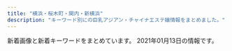 ```yaml
---
title: "横浜・桜木町・関内・新横浜"
description: "キーワード別にの巨乳アジアン・チャイナエステ嬢情報をまとめました。"
---
```


新着画像と新着キーワードをまとめています。
2021年01月13日の情報です。

<DmmAffiliateIns />
<KeywordTable
  shops={
    [
    {
        "url": "http://www.rakuraku-venus.xyz/",
        "station": "JR\u6771\u795e\u5948\u5ddd\u99c5",
        "name": "\u697d\u3005\u30f4\u30a3\u30fc\u30ca\u30b9",
        "img_links": [
            "http://www.rakuraku-venus.xyz/images/nav/lanmu-acc.jpg",
            "http://www.rakuraku-venus.xyz/psd/off.jpg",
            "http://www.rakuraku-venus.xyz/images/nav/lanmu-staff.jpg",
            "http://www.rakuraku-venus.xyz/images/nav/lanmu-job.jpg",
            "http://www.rakuraku-venus.xyz/images/nav/lanmu-sys.jpg",
            "http://www.rakuraku-venus.xyz/images/staff/10/aya.png",
            "http://www.rakuraku-venus.xyz/images/shop/h4.jpg",
            "http://www.rakuraku-venus.xyz/images/index-f.jpg",
            "http://www.rakuraku-venus.xyz/images/index-kai_16.jpg",
            "http://www.rakuraku-venus.xyz/images/index-kai_03.jpg",
            "http://www.rakuraku-venus.xyz/images/staff/10/ai.jpg",
            "http://www.rakuraku-venus.xyz/images/shop/h3.jpg",
            "http://www.rakuraku-venus.xyz/images/lan-t/images/lan-t_01.jpg",
            "http://www.rakuraku-venus.xyz/images/index-kai_08.jpg",
            "http://www.rakuraku-venus.xyz/images/shop/r1.jpg",
            "http://www.rakuraku-venus.xyz/images/index-kai_05.jpg",
            "http://www.rakuraku-venus.xyz/images/index-kai_13a.jpg",
            "http://www.rakuraku-venus.xyz/images/staff/10/1.jpg",
            "http://www.rakuraku-venus.xyz/images/light_img.jpg",
            "http://www.rakuraku-venus.xyz/images/staff/10/sizuka2.jpg",
            "http://www.rakuraku-venus.xyz/images/shop/h2.jpg",
            "http://www.rakuraku-venus.xyz/images/index-kai_13.jpg",
            "http://www.rakuraku-venus.xyz/images/index-kai_07.jpg"
        ],
        "keywords": {}
    },
    {
        "img_links": [
            "https://static.wixstatic.com/media/c0eb72_c3f92a65fa0a4e2da5949c9452de2af8~mv2.jpg",
            "https://static.wixstatic.com/media/c0eb72_9d2693aac65943dbbba9a0a789268fe3~mv2.jpg",
            "https://static.wixstatic.com/media/c0eb72_5665a81d23b944ee9e86dce90624ce2c~mv2.jpg",
            "https://static.wixstatic.com/media/c0eb72_2b7a2752438d43208051a8e353a9dbd7~mv2.jpg",
            "https://static.wixstatic.com/media/c0eb72_2098c0903bfb434e9504fee2e018034a~mv2.jpg",
            "https://static.wixstatic.com/media/c0eb72_916975db7bc947768e06d7f7bf975af9~mv2.jpg",
            "https://static.wixstatic.com/media/c0eb72_6659fe6c05bc4ecab5ea34e25baa33a7~mv2.jpg",
            "https://static.wixstatic.com/media/c0eb72_dacfc733e1494024a03e37b846316228~mv2.jpg",
            "https://static.wixstatic.com/media/c0eb72_a5bf32f6fdb1491ca96c944502ab6bea~mv2.jpg",
            "https://static.wixstatic.com/media/c0eb72_cb951eeb551748fd86db834e86993788~mv2.jpg",
            "https://static.wixstatic.com/media/c0eb72_40ccc84ef10f4b8097b0f734c756c6ca~mv2.jpg",
            "https://static.wixstatic.com/media/c0eb72_26944ceb94b94dc19131d91ac1511619~mv2.jpg",
            "https://static.wixstatic.com/media/c0eb72_e7c5d34e534f43078c5c439f45a3b4b7~mv2.jpg"
        ],
        "station": "\u685c\u6728\u753a\u99c5\u53572\u756a\u51fa\u53e3",
        "name": "\u65b0\u53f0\u5317",
        "keywords": {},
        "url": "https://www.shin-taipei-massage.com/"
    },
    {
        "img_links": [
            "http://www.est-aya.work/images/sys3.png",
            "http://www.est-aya.work/images/line.png",
            "http://www.est-aya.work/images/sys1.png",
            "http://www.est-aya.work/images/10.jpg",
            "http://www.est-aya.work/images/rec1.png",
            "http://www.est-aya.work/img/eri1.jpg",
            "http://www.est-aya.work/images/head.jpg",
            "http://www.est-aya.work/images/ta.jpg",
            "http://www.est-aya.work/images/news.png",
            "http://www.est-aya.work/images/staff_t.jpg",
            "http://www.est-aya.work/images/2.jpg",
            "http://www.est-aya.work/images/rec2.jpg",
            "http://www.est-aya.work/images/sys2.png",
            "http://www.est-aya.work/img/ayumi1.jpg",
            "http://www.est-aya.work/img/asuka1.jpg",
            "http://www.est-aya.work/images/5.jpg",
            "http://www.est-aya.work/img/yuri1.jpg",
            "http://www.est-aya.work/images/8.jpg",
            "http://www.est-aya.work/images/info.png",
            "http://www.est-aya.work/images/tel.jpg",
            "http://www.est-aya.work/images/mobile.jpg",
            "http://www.est-aya.work/images/interior_t.jpg",
            "http://www.est-aya.work/images/int1.png",
            "http://www.est-aya.work/images/int2.png"
        ],
        "station": "JR\u685c\u6728\u753a\u99c5\u53571\u51fa\u53e3",
        "name": "\u7d62\u9999\uff5e\u30a2\u30e4\u30ab\uff5e",
        "keywords": {},
        "url": "http://www.est-aya.work/"
    },
    {
        "url": "http://es-kannai.link",
        "station": "JR\u95a2\u5185\u99c5\u5357\u53e3",
        "name": "Venus",
        "keywords": {},
        "img_links": [
            "http://es-kannai.link/wp-content/uploads/2017/09/IMG_3458-250x376.jpg",
            "http://es-kannai.link/wp-content/uploads/2016/12/aaaa.jpg",
            "http://es-kannai.link/wp-content/uploads/2017/09/IMG_3458.jpg",
            "http://es-kannai.link/wp-content/uploads/2016/12/aa.jpg",
            "http://es-kannai.link/wp-content/uploads/2017/09/IMG_3454-720x480.jpg",
            "http://es-kannai.link/wp-content/uploads/2016/12/vvv.png",
            "http://es-kannai.link/wp-content/uploads/2016/12/v.jpg",
            "http://es-kannai.link/wp-content/uploads/2017/09/IMG_3458-400x267.jpg",
            "http://es-kannai.link/wp-content/themes/template-salon2/images/news-ttl.jpg",
            "http://cdn.dino-es.com/images/logo/200x40DinoEs.png",
            "http://es-kannai.link/wp-content/uploads/2016/12/d.png",
            "http://es-kannai.link/wp-content/uploads/2016/12/aaa.jpg",
            "http://es-kannai.link/wp-content/uploads/2016/12/dd.png",
            "http://es-kannai.link/wp-content/themes/template-salon2/images/campaign-bnr.png",
            "http://es-kannai.link/wp-content/uploads/2017/09/IMG_3456-720x480.jpg",
            "http://es-kannai.link/wp-content/uploads/2017/09/IMG_3458-720x480.jpg",
            "http://es-kannai.link/wp-content/uploads/2016/12/vv.jpg",
            "http://es-kannai.link/wp-content/uploads/2016/12/vvvv.png",
            "http://es-kannai.link/wp-content/uploads/2017/09/IMG_3454.jpg",
            "http://es-kannai.link/wp-content/uploads/2017/09/IMG_3456.jpg",
            "http://es-kannai.link/wp-content/themes/template-salon2/images/info.png",
            "http://es-kannai.link/wp-content/uploads/2017/09/IMG_3456-250x376.jpg",
            "http://es-kannai.link/wp-content/uploads/2016/12/a.jpg",
            "http://es-kannai.link/wp-content/themes/template-salon2/images/main-img.jpg",
            "http://es-kannai.link/wp-content/uploads/2017/09/IMG_3457-250x376.jpg",
            "http://es-kannai.link/wp-content/uploads/2017/09/IMG_3454-250x376.jpg",
            "http://es-kannai.link/wp-content/themes/template-salon2/images/newface-ttl.jpg",
            "http://es-kannai.link/wp-content/uploads/2017/09/IMG_3457-720x480.jpg",
            "http://es-kannai.link/wp-content/themes/template-salon2/images/m-info.png",
            "http://es-kannai.link/wp-content/uploads/2017/09/IMG_3457.jpg"
        ]
    },
    {
        "keywords": {},
        "name": "\u30a2\u30f3\u30b8\u30e5",
        "img_links": [
            "http://relax-massage.pink/images/req_03.jpg",
            "http://relax-massage.pink/images/mainvisual_02.jpg",
            "http://relax-massage.pink/images/trigger.jpg",
            "http://relax-massage.pink/images/sys03.jpg",
            "http://relax-massage.pink/images/cg02.jpg",
            "http://relax-massage.pink/images/sys02.jpg",
            "http://relax-massage.pink/images/sw_home.png",
            "http://relax-massage.pink/images/cg05.jpg",
            "http://relax-massage.pink/images/mainvisual_01.jpg",
            "http://relax-massage.pink/images/mainvisual_01_s.jpg",
            "http://relax-massage.pink/images/cg04.jpg",
            "http://relax-massage.pink/images/sw_tel.png",
            "http://relax-massage.pink/images/con02.jpg",
            "http://relax-massage.pink/images/sys01.jpg",
            "http://relax-massage.pink/images/cg03.jpg",
            "http://relax-massage.pink/images/head_therapist.jpg",
            "http://relax-massage.pink/images/icon_new.png",
            "http://relax-massage.pink/images/cg01.jpg",
            "http://relax-massage.pink/images/con03.jpg",
            "http://relax-massage.pink/images/cg07.jpg",
            "http://relax-massage.pink/images/sns_9_pink.jpg",
            "http://relax-massage.pink/images/con01.jpg",
            "http://relax-massage.pink/images/head_interior.jpg",
            "http://relax-massage.pink/images/cg06.jpg"
        ],
        "station": "JR\u6771\u795e\u5948\u5ddd\u99c5\u897f\u53e3",
        "url": "http://relax-massage.pink/"
    },
    {
        "url": "http://www.es-moe.work/",
        "keywords": {},
        "station": "\u65e5\u30ce\u51fa\u753a\u99c5",
        "img_links": [
            "http://www.es-moe.work/sp/menu/sisu.jpg",
            "http://www.es-moe.work/sp/images/s1.jpg",
            "http://www.es-moe.work/staff/mirai.jpg",
            "http://www.es-moe.work/sp/images/sys.png",
            "http://www.es-moe.work/images/rec1.jpg",
            "http://www.es-moe.work/sp/images/e5.jpg",
            "http://www.es-moe.work/images/b2.jpg",
            "http://www.es-moe.work/img/mirai1.jpg",
            "http://www.es-moe.work/sp/images/head.jpg",
            "http://www.es-moe.work/sp/images/topgirl.jpg",
            "http://www.es-moe.work/images/staff_t.jpg",
            "http://www.es-moe.work/images/sys1.png",
            "http://www.es-moe.work/sp/img/akane1.jpg",
            "http://www.es-moe.work/sp/images/tel.jpg",
            "http://www.es-moe.work/images/interior_t.jpg",
            "http://www.es-moe.work/sp/images/s2.jpg",
            "http://www.es-moe.work/sp/images/rec1.jpg",
            "http://www.es-moe.work/img/yuyu1.jpg",
            "http://www.es-moe.work/sp/staff/mari.jpg",
            "http://www.es-moe.work/sp/menu/staff.jpg",
            "http://www.es-moe.work/sp/images/int1.jpg",
            "http://www.es-moe.work/sp/images/footer.png",
            "http://www.es-moe.work/images/int2.png",
            "http://www.es-moe.work/img/mari1.jpg",
            "http://www.es-moe.work/sp/staff/momo.jpg",
            "http://www.es-moe.work/sp/images/e1.jpg",
            "http://www.es-moe.work/images/twitter.jpg",
            "http://www.es-moe.work/sp/images/s4.jpg",
            "http://www.es-moe.work/staff/mari.jpg",
            "http://www.es-moe.work/staff/momo.jpg",
            "http://www.es-moe.work/sp/images/staff_t.jpg",
            "http://www.es-moe.work/sp/images/ac1.jpg",
            "http://www.es-moe.work/images/b1.jpg",
            "http://www.es-moe.work/sp/images/sisu1.png",
            "http://www.es-moe.work/sp/images/interior_t.jpg",
            "http://www.es-moe.work/sp/images/s3.jpg",
            "http://www.es-moe.work/images/sys2.png",
            "http://www.es-moe.work/sp/images/e3.jpg",
            "http://www.es-moe.work/sp/staff/akane.jpg",
            "http://www.es-moe.work/images/int1.jpg",
            "http://www.es-moe.work/sp/images/rec2.jpg",
            "http://www.es-moe.work/sp/images/e4.jpg",
            "http://www.es-moe.work/sp/img/momo1.jpg",
            "http://www.es-moe.work/img/akane1.jpg",
            "http://www.es-moe.work/sp/img/yuyu1.jpg",
            "http://www.es-moe.work/sp/images/int2.png",
            "http://www.es-moe.work/sp/menu/top.jpg",
            "http://www.es-moe.work/staff/yuyu.jpg",
            "http://www.es-moe.work/staff/akane.jpg",
            "http://www.es-moe.work/images/b3.jpg",
            "http://www.es-moe.work/sp/img/mirai1.jpg",
            "http://www.es-moe.work/images/head.jpg",
            "http://www.es-moe.work/sp/images/news.jpg",
            "http://www.es-moe.work/sp/images/e2.jpg",
            "http://www.es-moe.work/img/momo1.jpg",
            "http://www.es-moe.work/sp/staff/mirai.jpg",
            "http://www.es-moe.work/sp/img/mari1.jpg",
            "http://www.es-moe.work/images/rec2.jpg",
            "http://www.es-moe.work/sp/staff/yuyu.jpg",
            "http://www.es-moe.work/sp/images/sisu_t.jpg",
            "http://www.es-moe.work/sp/menu/interior.jpg",
            "http://www.es-moe.work/images/sm.jpg"
        ],
        "name": "YURI"
    },
    {
        "name": "\u78a7\u3044\u9ce5",
        "keywords": {
            "D": 4,
            "87": 1,
            "88": 2,
            "86": 2
        },
        "img_links": [
            "http://www.aoitori.mesthe.com/images/girl-z2.jpg",
            "http://www.aoitori.mesthe.com/images/shop/shop04.jpg",
            "http://www.aoitori.mesthe.com/files/006-02.jpg",
            "http://www.aoitori.mesthe.com/images/girl-z1.jpg",
            "http://www.aoitori.mesthe.com/files/002.jpg",
            "http://www.aoitori.mesthe.com/images/link_line.png",
            "http://www.aoitori.mesthe.com/images/top.png",
            "http://www.aoitori.mesthe.com/images/shop/shop02.jpg",
            "http://www.aoitori.mesthe.com/files/005-02.jpg",
            "http://www.aoitori.mesthe.com/images/mobile.png",
            "http://www.aoitori.mesthe.com/files/007.jpg",
            "http://www.aoitori.mesthe.com/files/006.jpg",
            "http://www.aoitori.mesthe.com/images/top_sche.png",
            "http://www.aoitori.mesthe.com/files/005.jpg",
            "http://www.aoitori.mesthe.com/images/tit-infor.png",
            "http://www.aoitori.mesthe.com/images/shop/shop03.jpg",
            "http://www.aoitori.mesthe.com/files/003.jpg",
            "http://www.aoitori.mesthe.com/images/shop/shop01.jpg",
            "http://www.aoitori.mesthe.com/files/003-02.jpg",
            "http://www.aoitori.mesthe.com/files/007-02.jpg",
            "http://www.aoitori.mesthe.com/files/002-02.jpg",
            "http://www.aoitori.mesthe.com/images/bj3.png",
            "http://www.aoitori.mesthe.com/images/infor.png",
            "http://www.aoitori.mesthe.com/images/staff_line.png"
        ],
        "station": "JR\u95a2\u5185\u99c5\u5317\u53e3",
        "url": "http://www.aoitori.mesthe.com/"
    },
    {
        "keywords": {
            "85": 3,
            "D": 39,
            "87": 30,
            "86": 15,
            "C": 38
        },
        "name": "Colorful\uff5e\u30ab\u30e9\u30d5\u30eb\uff5e",
        "img_links": [
            "http://www.relax-colorful.com/images/news2.jpg",
            "http://www.relax-colorful.com/files/040-02.jpg",
            "http://www.relax-colorful.com/files/092-03.jpg",
            "http://www.relax-colorful.com/files/055-02.jpg",
            "http://www.relax-colorful.com/images/backlist.jpg",
            "http://www.relax-colorful.com/images/news1.jpg",
            "http://www.relax-colorful.com/images/staff1b.jpg",
            "http://www.relax-colorful.com/files/087-03.jpg",
            "http://www.relax-colorful.com/files/053-02.jpg",
            "http://www.relax-colorful.com/files/087.jpg",
            "http://www.relax-colorful.com/files/093-03.jpg",
            "http://www.relax-colorful.com/files/067-02.jpg",
            "http://www.relax-colorful.com/files/053-03.jpg",
            "http://www.relax-colorful.com/files/090-03.jpg",
            "http://www.relax-colorful.com/images/pick.jpg",
            "http://www.relax-colorful.com/files/069-02.jpg",
            "http://www.relax-colorful.com/files/053.jpg",
            "http://www.relax-colorful.com/images/girl_bt.jpg",
            "http://www.relax-colorful.com/files/040.jpg",
            "http://www.relax-colorful.com/files/080-03.jpg",
            "http://www.relax-colorful.com/files/040-03.jpg",
            "http://www.relax-colorful.com/files/067.jpg",
            "http://www.relax-colorful.com/files/060-03.jpg",
            "http://www.relax-colorful.com/files/089-03.jpg",
            "http://www.relax-colorful.com/files/087-02.jpg",
            "http://www.relax-colorful.com/files/069.jpg",
            "http://www.relax-colorful.com/images/staff1a.jpg",
            "http://www.relax-colorful.com/files/077-02.jpg",
            "http://www.relax-colorful.com/files/082-02.jpg",
            "http://www.relax-colorful.com/files/082.jpg",
            "http://www.relax-colorful.com/files/069-03.jpg",
            "http://www.relax-colorful.com/files/082-03.jpg",
            "http://www.relax-colorful.com/files/077.jpg",
            "http://www.relax-colorful.com/files/090-02.jpg",
            "http://www.relax-colorful.com/files/089-02.jpg",
            "http://www.relax-colorful.com/images/att.jpg",
            "http://www.relax-colorful.com/images/staff_line.jpg",
            "http://www.relax-colorful.com/files/080.jpg",
            "http://www.relax-colorful.com/files/092-02.jpg",
            "http://www.relax-colorful.com/files/060-02.jpg",
            "http://www.relax-colorful.com/files/077-03.jpg",
            "http://www.relax-colorful.com/files/055-03.jpg",
            "http://www.relax-colorful.com/files/055.jpg",
            "http://www.relax-colorful.com/files/091-03.jpg",
            "http://www.relax-colorful.com/files/093.jpg",
            "http://www.relax-colorful.com/images/news.jpg",
            "http://www.relax-colorful.com/files/067-03.jpg",
            "http://www.relax-colorful.com/files/091.jpg",
            "http://www.relax-colorful.com/files/093-02.jpg",
            "http://www.relax-colorful.com/files/089.jpg",
            "http://www.relax-colorful.com/files/092.jpg",
            "http://www.relax-colorful.com/images/mobile.jpg",
            "http://www.relax-colorful.com/images/staff1.jpg",
            "http://www.relax-colorful.com/images/top.jpg",
            "http://www.relax-colorful.com/files/060.jpg",
            "http://www.relax-colorful.com/files/073-02.jpg",
            "http://www.relax-colorful.com/images/bjs3.jpg",
            "http://www.relax-colorful.com/files/073-03.jpg",
            "http://www.relax-colorful.com/files/090.jpg",
            "http://www.relax-colorful.com/files/080-02.jpg",
            "http://www.relax-colorful.com/files/091-02.jpg",
            "http://www.relax-colorful.com/files/073.jpg"
        ],
        "url": "http://www.relax-colorful.com/",
        "station": "JR\u95a2\u5185\u99c5\u5317\u53e3"
    },
    {
        "station": "JR\u6771\u795e\u5948\u5ddd\u99c5\u897f\u53e3",
        "url": "http://www.bishoujo.aromanv.com/",
        "keywords": {
            "88": 8,
            "C": 16,
            "87": 72,
            "85": 8,
            "D": 72
        },
        "img_links": [
            "http://www.bishoujo.aromanv.com/files/002.jpg",
            "http://www.bishoujo.aromanv.com/images/bt1.png",
            "http://www.bishoujo.aromanv.com/images/index_sm.png",
            "http://www.bishoujo.aromanv.com/photo_news/upimg/468205fc47fedab158_0.jpg",
            "http://www.bishoujo.aromanv.com/photo_news/upimg/833385fcdb346193d2_0.jpg",
            "http://www.bishoujo.aromanv.com/images/bt5.png",
            "http://www.bishoujo.aromanv.com/images/bt2.png",
            "http://www.bishoujo.aromanv.com/files/005.jpg",
            "http://www.bishoujo.aromanv.com/photo_news/upimg/858815fe980b1912ca_0.jpg",
            "http://www.bishoujo.aromanv.com/photo_news/upimg/858815fe980b1912ca_1.jpg",
            "http://www.bishoujo.aromanv.com/photo_news/upimg/753515fb202a35a75b_0.jpg",
            "http://www.bishoujo.aromanv.com/images/mainImg_sub.jpg",
            "http://www.bishoujo.aromanv.com/files/012.jpg",
            "http://www.bishoujo.aromanv.com/images/bt4.png",
            "http://www.bishoujo.aromanv.com/photo_news/upimg/508485f9bbc84ef090_0.jpg",
            "http://www.bishoujo.aromanv.com/files/006.jpg",
            "http://www.bishoujo.aromanv.com/images/icon_tel.png",
            "http://www.bishoujo.aromanv.com/images/bt3.png",
            "http://www.bishoujo.aromanv.com/files/004.jpg",
            "http://www.bishoujo.aromanv.com/files/011.jpg",
            "http://www.bishoujo.aromanv.com/files/003.jpg",
            "http://www.bishoujo.aromanv.com/files/007.jpg",
            "http://www.bishoujo.aromanv.com/photo_news/upimg/463335fa0ed1c26ce3_0.jpg",
            "http://www.bishoujo.aromanv.com/files/009.jpg",
            "http://www.bishoujo.aromanv.com/files/008.jpg",
            "http://www.bishoujo.aromanv.com/files/010.jpg",
            "http://www.bishoujo.aromanv.com/images/bt6.png"
        ],
        "name": "\u7f8e\u5c11\u5973"
    },
    {
        "name": "\u591c\u685c\uff5e\u3088\u3056\u304f\u3089\uff5e",
        "station": "JR\u95a2\u5185\u99c5\u5317\u53e3",
        "img_links": [
            "http://e-yozakura.xyz/images/slide3.png",
            "http://e-yozakura.xyz/images/hh.jpg",
            "http://e-yozakura.xyz/images/ai.jpg",
            "http://e-yozakura.xyz/images/hua.jpg",
            "http://e-yozakura.xyz/images/bj_03.jpg",
            "http://e-yozakura.xyz/images/r3.jpg",
            "http://e-yozakura.xyz/images/r7.jpg",
            "http://e-yozakura.xyz/images/g2.jpg",
            "http://e-yozakura.xyz/images/news03.png",
            "http://e-yozakura.xyz/images/news01.png",
            "http://e-yozakura.xyz/images/ll.jpg",
            "http://e-yozakura.xyz/images/r1.jpg",
            "http://e-yozakura.xyz/images/top.jpg",
            "http://e-yozakura.xyz/images/yuk.jpg",
            "http://e-yozakura.xyz/images/yuka.jpg",
            "http://e-yozakura.xyz/images/g0.jpg",
            "http://e-yozakura.xyz/images/bj_01.jpg",
            "http://e-yozakura.xyz/images/htm.jpg",
            "http://e-yozakura.xyz/images/t.jpg",
            "http://e-yozakura.xyz/images/g9.jpg",
            "http://e-yozakura.xyz/images/g8.jpg",
            "http://e-yozakura.xyz/images/slide1.png",
            "http://e-yozakura.xyz/images/r2.jpg",
            "http://e-yozakura.xyz/images/sa.jpg",
            "http://e-yozakura.xyz/images/r5.jpg",
            "http://e-yozakura.xyz/images/slide2.png",
            "http://e-yozakura.xyz/images/g1.jpg",
            "http://e-yozakura.xyz/images/r8.jpg",
            "http://e-yozakura.xyz/images/r6.jpg",
            "http://e-yozakura.xyz/images/tite-staff.jpg",
            "http://e-yozakura.xyz/images/mobile.png",
            "http://e-yozakura.xyz/images/m1.jpg",
            "http://e-yozakura.xyz/images/r4.jpg",
            "http://e-yozakura.xyz/images/g5.jpg",
            "http://e-yozakura.xyz/images/12.jpg",
            "http://e-yozakura.xyz/images/g4.jpg"
        ],
        "url": "http://e-yozakura.xyz/",
        "keywords": {}
    },
    {
        "station": "JR\u65b0\u6a2a\u6d5c\u99c5",
        "keywords": {},
        "img_links": [
            "http://r-relax.info/images/index_07.jpg",
            "http://r-relax.info/images/index_03.jpg",
            "http://r-relax.info/images/index_06.jpg",
            "http://r-relax.info/images/rec.jpg",
            "http://r-relax.info/girl/05.jpg",
            "http://r-relax.info/images/r05.jpg",
            "http://r-relax.info/girl/01.jpg",
            "http://r-relax.info/images/index_01.jpg",
            "http://r-relax.info/images/r01.jpg",
            "http://r-relax.info/girl/03a.jpg",
            "http://r-relax.info/images/index_12.jpg",
            "http://r-relax.info/girl/02.jpg",
            "http://r-relax.info/images/rec_09.jpg",
            "http://r-relax.info/girl/01a.jpg",
            "http://r-relax.info/girl/04a.jpg",
            "http://r-relax.info/girl/02a.jpg",
            "http://r-relax.info/images/index_13.jpg",
            "http://r-relax.info/images/index_04.jpg",
            "http://r-relax.info/images/r06.jpg",
            "http://r-relax.info/girl/03.jpg",
            "http://r-relax.info/images/r03.jpg",
            "http://r-relax.info/images/sys_09.jpg",
            "http://r-relax.info/images/index_05.jpg",
            "http://r-relax.info/girl/04.jpg",
            "http://r-relax.info/images/r04.jpg",
            "http://r-relax.info/images/index_17.jpg",
            "http://r-relax.info/images/sub_12.jpg",
            "http://r-relax.info/girl/00.jpg",
            "http://r-relax.info/images/index_02.jpg",
            "http://r-relax.info/images/info_09.jpg",
            "http://r-relax.info/girl/09.jpg",
            "http://r-relax.info/girl/05a.jpg",
            "http://r-relax.info/images/info.jpg",
            "http://r-relax.info/images/index_18.jpg",
            "http://r-relax.info/images/staff_09.jpg",
            "http://r-relax.info/images/r02.jpg"
        ],
        "url": "http://r-relax.info/",
        "name": "\u30de\u30a4\u30de\u30ea\u30e4"
    },
    {
        "station": "JR\u95a2\u5185\u99c5\u5317\u53e3",
        "name": "SKY",
        "url": "http://hi-msg.com/sky/",
        "img_links": [
            "http://hi-msg.com/sky/img/IMG_1667.jpg",
            "http://hi-msg.com/sky/img/p-3.jpg",
            "http://hi-msg.com/sky/img/p-7.jpg",
            "http://hi-msg.com/sky/img/IMG_1675.jpg",
            "http://hi-msg.com/sky/img/p-12.jpg",
            "http://hi-msg.com/sky/img/IMG_16564.jpg",
            "http://hi-msg.com/sky/img/p-3-1.jpg",
            "http://hi-msg.com/sky/img/p-5-1.jpg",
            "http://hi-msg.com/sky/img/IMG_1656.jpg",
            "http://hi-msg.com/sky/img/p-9.jpg",
            "http://hi-msg.com/sky/img/p-5.jpg",
            "http://hi-msg.com/sky/img/p-11.jpg",
            "http://hi-msg.com/sky/img/p-4.jpg",
            "http://hi-msg.com/sky/img/p-2.jpg",
            "http://hi-msg.com/sky/img/p-1.jpg",
            "http://hi-msg.com/sky/img/hade.jpg"
        ],
        "keywords": {
            "87": 1,
            "C": 1,
            "D": 8,
            "88": 4,
            "91": 1,
            "90": 3
        }
    },
    {
        "station": "JR\u95a2\u5185\u99c5\u5317\u53e3",
        "url": "http://www.sunflower-kannai.com/",
        "img_links": [
            "http://www.sunflower-kannai.com/images/faq_t.jpg",
            "http://www.sunflower-kannai.com/images/sys1.jpg",
            "http://www.sunflower-kannai.com/files/014-02.jpg",
            "http://www.sunflower-kannai.com/images/slider06.jpg",
            "http://www.sunflower-kannai.com/files/003-02.jpg",
            "http://www.sunflower-kannai.com/images/tre.jpg",
            "http://www.sunflower-kannai.com/files/011.jpg",
            "http://www.sunflower-kannai.com/files/028.jpg",
            "http://www.sunflower-kannai.com/images/slider08.jpg",
            "http://www.sunflower-kannai.com/files/034.jpg",
            "http://www.sunflower-kannai.com/images/int2.jpg",
            "http://www.sunflower-kannai.com/files/013-02.jpg",
            "http://www.sunflower-kannai.com/files/022-02.jpg",
            "http://www.sunflower-kannai.com/images/int3.jpg",
            "http://www.sunflower-kannai.com/files/004.jpg",
            "http://www.sunflower-kannai.com/files/034-02.jpg",
            "http://www.sunflower-kannai.com/images/slider03.jpg",
            "http://www.sunflower-kannai.com/images/sys3.jpg",
            "http://www.sunflower-kannai.com/files/028-02.jpg",
            "http://www.sunflower-kannai.com/images/info.jpg",
            "http://www.sunflower-kannai.com/files/033-02.jpg",
            "http://www.sunflower-kannai.com/files/023.jpg",
            "http://www.sunflower-kannai.com/images/head.jpg",
            "http://www.sunflower-kannai.com/files/013.jpg",
            "http://www.sunflower-kannai.com/files/006.jpg",
            "http://www.sunflower-kannai.com/images/interior_t.jpg",
            "http://www.sunflower-kannai.com/images/ac1.jpg",
            "http://www.sunflower-kannai.com/files/014.jpg",
            "http://www.sunflower-kannai.com/images/slider02.jpg",
            "http://www.sunflower-kannai.com/images/news.jpg",
            "http://www.sunflower-kannai.com/files/033.jpg",
            "http://www.sunflower-kannai.com/images/slider07.jpg",
            "http://www.sunflower-kannai.com/images/slider01.jpg",
            "http://www.sunflower-kannai.com/files/004-02.jpg",
            "http://www.sunflower-kannai.com/files/022.jpg",
            "http://www.sunflower-kannai.com/images/faq.jpg",
            "http://www.sunflower-kannai.com/files/020-02.jpg",
            "http://www.sunflower-kannai.com/images/slider05.jpg",
            "http://www.sunflower-kannai.com/files/026-02.jpg",
            "http://www.sunflower-kannai.com/images/ta.jpg",
            "http://www.sunflower-kannai.com/images/sys2.jpg",
            "http://www.sunflower-kannai.com/images/staffback.jpg",
            "http://www.sunflower-kannai.com/images/int1.jpg",
            "http://www.sunflower-kannai.com/images/staff_t.jpg",
            "http://www.sunflower-kannai.com/images/sys4.jpg",
            "http://www.sunflower-kannai.com/images/slider04.jpg",
            "http://www.sunflower-kannai.com/files/026.jpg",
            "http://www.sunflower-kannai.com/files/020.jpg",
            "http://www.sunflower-kannai.com/images/slider09.jpg",
            "http://www.sunflower-kannai.com/files/006-02.jpg",
            "http://www.sunflower-kannai.com/files/023-02.jpg",
            "http://www.sunflower-kannai.com/files/003.jpg",
            "http://www.sunflower-kannai.com/files/011-02.jpg"
        ],
        "name": "Sunflower\uff5e\u30b5\u30f3\u30d5\u30e9\u30ef\u30fc\uff5e",
        "keywords": {
            "D": 26,
            "86": 6,
            "87": 20
        }
    },
    {
        "url": "http://www.shine-es.info/",
        "station": "JR\u65b0\u6a2a\u6d5c\u99c5\u5317\u53e3",
        "name": "SRP",
        "keywords": {
            "84": 14,
            "85": 37,
            "87": 9,
            "D": 37,
            "83": 10,
            "E": 3,
            "88": 3,
            "86": 33,
            "C": 60
        },
        "img_links": [
            "http://www.shine-es.info/public/image/20200901/20200901125021_47269.jpg",
            "http://www.shine-es.info/public/image/20201113/20201113010109_63246.png",
            "http://www.shine-es.info/public/image/20200120/20200120014129_44289.jpg",
            "http://www.shine-es.info/public/image/20201009/20201009012403_82863.jpg",
            "http://www.shine-es.info/public/image/20201107/20201107124509_92438.png",
            "http://www.shine-es.info/public/image/20190617/20190617002036_61596.jpg",
            "http://www.shine-es.info/img/top/nav_05.jpg",
            "http://www.shine-es.info/public/image/20180806/20180806021637_66262.jpeg",
            "http://www.shine-es.info/public/image/20180426/20180426161222_54119.jpg",
            "http://www.shine-es.info/public/image/20180524/20180524214610_38863.jpeg",
            "http://www.shine-es.info/img/system/campaign3.png",
            "http://www.shine-es.info/public/image/20200505/20200505002649_53549.png",
            "http://www.shine-es.info/img/top/nav_04.jpg",
            "http://www.shine-es.info/public/image/20191123/20191123005624_21397.jpg",
            "http://www.shine-es.info/public/image/20190827/20190827011025_93525.jpg",
            "http://www.shine-es.info/img/top/nav_03.jpg",
            "http://www.shine-es.info/public/image/20200420/20200420174959_97231.jpeg",
            "http://www.shine-es.info/public/image/20200818/20200818122158_85855.jpg",
            "http://www.shine-es.info/public/image/20200625/20200625164158_20466.jpg",
            "http://www.shine-es.info/public/image/20201030/20201030141055_73595.jpg",
            "http://www.shine-es.info/img/top/pic-2.jpg",
            "http://www.shine-es.info/img/top/mobile.jpg",
            "http://www.shine-es.info/public/image/20191009/20191009171341_70954.jpg",
            "http://www.shine-es.info/public/image/20191007/20191007000800_55460.png",
            "http://www.shine-es.info/img/top/nav_06.jpg",
            "http://www.shine-es.info/public/image/20190406/20190406214019_72078.jpg",
            "http://www.shine-es.info/public/image/20200420/20200420174944_96356.jpeg",
            "http://www.shine-es.info/public/image/20200420/20200420175008_44399.jpeg",
            "http://www.shine-es.info/img/top/pic-1.jpg",
            "http://www.shine-es.info/public/image/20200816/20200816001546_39857.jpg",
            "http://www.shine-es.info/public/image/20201020/20201020190438_86333.png",
            "http://www.shine-es.info/public/image/20180426/20180426160618_24358.jpg",
            "http://www.shine-es.info/img/top/pic-1.png",
            "http://www.shine-es.info/public/image/20191009/20191009171328_21361.jpg",
            "http://www.shine-es.info/public/image/20181128/20181128190142_51228.jpeg",
            "http://www.shine-es.info/public/image/20180524/20180524214747_75881.jpeg",
            "http://www.shine-es.info/public/image/20190617/20190617002029_84673.jpg",
            "http://www.shine-es.info/public/image/20180524/20180524214431_17082.jpg",
            "http://www.shine-es.info/public/image/20200901/20200901124912_14983.jpg",
            "http://www.shine-es.info/public/image/20191129/20191129184548_44783.jpg",
            "http://www.shine-es.info/public/image/20201130/20201130150442_88111.jpg",
            "http://www.shine-es.info/img/top/nav_09.jpg",
            "http://www.shine-es.info/public/image/20180426/20180426160348_68419.jpg",
            "http://www.shine-es.info/public/image/20180806/20180806021646_71312.jpeg",
            "http://www.shine-es.info/public/image/20180514/20180514161320_29646.jpg",
            "http://www.shine-es.info/public/image/20180524/20180524214818_14591.jpeg",
            "http://www.shine-es.info/public/image/20201210/20201210131428_47249.png",
            "http://www.shine-es.info/public/image/20180524/20180524214652_54672.jpeg",
            "http://www.shine-es.info/public/image/20200926/20200926005843_52680.jpg",
            "http://www.shine-es.info/public/image/20191007/20191007000751_26360.jpg",
            "http://www.shine-es.info/public/image/20180528/20180528013047_54119.jpg",
            "http://www.shine-es.info/img/top/koko.png",
            "http://www.shine-es.info/img/top/nav_07.jpg",
            "http://www.shine-es.info/public/image/20200225/20200225013302_28274.png",
            "http://www.shine-es.info/public/image/20191123/20191123005615_48887.jpg",
            "http://www.shine-es.info/img/top/pic-3.jpg"
        ]
    },
    {
        "keywords": {
            "80": 1,
            "88": 1,
            "D": 2,
            "99": 1,
            "86": 2,
            "C": 3,
            "96": 1,
            "85": 1,
            "E": 1,
            "\u30bb\u30af\u30b7\u30fc": 1
        },
        "station": "JR\u95a2\u5185\u99c5\u5357\u53e3",
        "name": "Baby Heart \uff5e\u30d9\u30a4\u30d3\u30fc\u30cf\u30fc\u30c8\uff5e",
        "url": "http://babyheart.info/",
        "img_links": [
            "http://babyheart.info/images/slider1/03.jpg",
            "http://babyheart.info/staffPhoto/s20201102132433.jpg",
            "http://babyheart.info/staffPhoto/b20210110172549.jpg",
            "http://babyheart.info/images/slider1/02.jpg",
            "http://babyheart.info/js/sliderLine/slide_next.png",
            "http://babyheart.info/staffPhoto/s20210110172549.jpg",
            "http://babyheart.info/uploadfiles/images/campaignBabyheartInfo.jpg",
            "http://babyheart.info/staffPhoto/s20201113143406.jpg",
            "http://babyheart.info/staffPhoto/b20201102165304.jpg",
            "http://babyheart.info/staffPhoto/s20201102165737.jpg",
            "http://babyheart.info/staffPhoto/b20201102132433.jpg",
            "http://babyheart.info/staffPhoto/s20201113143808.jpg",
            "http://babyheart.info/staffPhoto/b20201113143406.jpg",
            "http://babyheart.info/staffPhoto/s20201102210807.jpg",
            "http://babyheart.info/images/mobile.jpg",
            "http://babyheart.info/images/gallery1.jpg",
            "http://babyheart.info/staffPhoto/b20201113143808.jpg",
            "http://babyheart.info/staffPhoto/b20201102195459.jpg",
            "http://babyheart.info/staffPhoto/s20201102165304.jpg",
            "http://babyheart.info/images/returnBtn.png",
            "http://babyheart.info/js/sliderLine/slide_prev.png",
            "http://babyheart.info/staffPhoto/b20201102165737.jpg",
            "http://babyheart.info/staffPhoto/s20201102195459.jpg",
            "http://babyheart.info/staffPhoto/b20201102210807.jpg"
        ]
    },
    {
        "station": "JR\u65b0\u6a2a\u6d5c\u99c58\u756a\u51fa\u53e3",
        "img_links": [
            "http://xn--cckubj6bwie8h7e.net/images/staff.png",
            "http://xn--cckubj6bwie8h7e.net/images/cg03.jpg",
            "http://xn--cckubj6bwie8h7e.net/images/cg04.jpg",
            "http://xn--cckubj6bwie8h7e.net/images/twitter.png",
            "http://xn--cckubj6bwie8h7e.net/images/flower.png",
            "http://xn--cckubj6bwie8h7e.net/images/facebook.png",
            "http://xn--cckubj6bwie8h7e.net/link/menlog.jpg",
            "http://xn--cckubj6bwie8h7e.net/images/r2.jpg",
            "http://xn--cckubj6bwie8h7e.net/images/r1.jpg",
            "http://xn--cckubj6bwie8h7e.net/images/footer-r.png",
            "http://xn--cckubj6bwie8h7e.net/images/cg01.jpg",
            "http://xn--cckubj6bwie8h7e.net/images/esthe1.jpg",
            "http://xn--cckubj6bwie8h7e.net/images/esthe2.jpg",
            "http://xn--cckubj6bwie8h7e.net/images/google_plus.png",
            "http://xn--cckubj6bwie8h7e.net/images/esthe3.jpg",
            "http://xn--cckubj6bwie8h7e.net/images/cg02.jpg",
            "http://xn--cckubj6bwie8h7e.net/images/footer-l.png",
            "http://xn--cckubj6bwie8h7e.net/images/esthe6.jpg",
            "http://xn--cckubj6bwie8h7e.net/images/cg05.jpg",
            "http://xn--cckubj6bwie8h7e.net/images/link.png",
            "http://xn--cckubj6bwie8h7e.net/images/esthe4.jpg",
            "http://xn--cckubj6bwie8h7e.net/images/main1.jpg",
            "http://xn--cckubj6bwie8h7e.net/images/esthe7.jpg",
            "http://xn--cckubj6bwie8h7e.net/images/line.png",
            "http://xn--cckubj6bwie8h7e.net/images/clear.png",
            "http://xn--cckubj6bwie8h7e.net/images/r4.jpg",
            "http://xn--cckubj6bwie8h7e.net/images/home.png",
            "http://xn--cckubj6bwie8h7e.net/images/header3.png",
            "http://xn--cckubj6bwie8h7e.net/images/r3.jpg",
            "http://xn--cckubj6bwie8h7e.net/images/main-sp.jpg"
        ],
        "name": "IRIS",
        "url": "http://xn--cckubj6bwie8h7e.net/",
        "keywords": {}
    },
    {
        "keywords": {
            "89": 2,
            "90": 1,
            "D": 3,
            "C": 8
        },
        "station": "JR\u65b0\u6a2a\u6d5c\u99c5\u5317\u53e3",
        "url": "https://rainbow.relaxjp.com/",
        "img_links": [
            "https://rainbow.relaxjp.com/css/staff/staff002-a.png",
            "https://rainbow.relaxjp.com/css/m-top03.png",
            "https://rainbow.relaxjp.com/css/nav/nav01.png",
            "https://rainbow.relaxjp.com/css/sp-tel.png",
            "https://rainbow.relaxjp.com/css/m-top04.png",
            "https://rainbow.relaxjp.com/css/m-cam01.png",
            "https://rainbow.relaxjp.com/css/staff/staff02-a.png",
            "https://rainbow.relaxjp.com/css/nav/nav03.png",
            "https://rainbow.relaxjp.com/css/staff/staff03.png",
            "https://rainbow.relaxjp.com/css/staff/staff003-a.png",
            "https://rainbow.relaxjp.com/css/staff/staff01.png",
            "https://rainbow.relaxjp.com/css/nav/nav02.png",
            "https://rainbow.relaxjp.com/css/staff/staff01-a.png",
            "https://rainbow.relaxjp.com/css/nav/nav04.png",
            "https://rainbow.relaxjp.com/css/nav/nav05.png",
            "https://rainbow.relaxjp.com/css/staff/staff02.png",
            "https://rainbow.relaxjp.com/css/staff/staff03-a.png",
            "https://rainbow.relaxjp.com/css/sp-qizu.png",
            "https://rainbow.relaxjp.com/css/nav/nav06.png",
            "https://rainbow.relaxjp.com/css/m-top02.png",
            "https://rainbow.relaxjp.com/css/m-head01.png"
        ],
        "name": "\u30ec\u30a4\u30f3\u30dc\u30fc"
    },
    {
        "station": "JR\u6771\u795e\u5948\u5ddd\u99c5\u897f\u53e3",
        "keywords": {
            "86": 1,
            "82": 6,
            "85": 1,
            "D": 2,
            "C": 6
        },
        "img_links": [
            "http://www.ipuyvyta.xyz/uploads/200527/1-20052G310025O.jpg",
            "http://www.ipuyvyta.xyz/picture/room2.jpg",
            "http://www.ipuyvyta.xyz/uploads/200103/1-2001031G043127.jpg",
            "http://www.ipuyvyta.xyz/picture/s_pick.png",
            "http://www.ipuyvyta.xyz/uploads/190806/1-1ZP61F113Z0.jpg",
            "http://www.ipuyvyta.xyz/uploads/201117/1-20111G24541418.jpg",
            "http://www.ipuyvyta.xyz/picture/room1.jpg",
            "http://www.ipuyvyta.xyz/uploads/201113/1-2011131412332R.jpg",
            "http://www.ipuyvyta.xyz/picture/s_staff.jpg",
            "http://www.ipuyvyta.xyz/picture/relax.jpg",
            "http://www.ipuyvyta.xyz/uploads/200324/1-200324153552608.jpg",
            "http://www.ipuyvyta.xyz/uploads/201016/1-201016155304955.jpg",
            "http://www.ipuyvyta.xyz/picture/room3.jpg",
            "http://www.ipuyvyta.xyz/picture/top.png",
            "http://www.ipuyvyta.xyz/picture/room4.jpg",
            "http://www.ipuyvyta.xyz/uploads/200527/1-20052G30953430.jpg",
            "http://www.ipuyvyta.xyz/uploads/201113/1-2011131413242P.jpg",
            "http://www.ipuyvyta.xyz/picture/s1.jpg",
            "http://www.ipuyvyta.xyz/uploads/190705/1-1ZF5141109322.jpg",
            "http://www.ipuyvyta.xyz/uploads/201117/1-20111G24513940.jpg",
            "http://www.ipuyvyta.xyz/uploads/201016/1-201016155320S7.jpg",
            "http://www.ipuyvyta.xyz/uploads/200103/1-2001031G10c34.jpg",
            "http://www.ipuyvyta.xyz/uploads/200103/1-2001031G131213.jpg",
            "http://www.ipuyvyta.xyz/uploads/200324/1-20032415352ab.jpg",
            "http://www.ipuyvyta.xyz/picture/s3.jpg",
            "http://www.ipuyvyta.xyz/picture/mobile.jpg",
            "http://www.ipuyvyta.xyz/picture/s_news.png",
            "http://www.ipuyvyta.xyz/uploads/190522/1-1Z52215030T15.jpg"
        ],
        "name": "\u7652\u3057\u306e\u697d\u5712",
        "url": "http://www.ipuyvyta.xyz/"
    },
    {
        "url": "https://color.uouono.com/",
        "station": "JR\u6a2a\u6d5c\u99c5\u76f8\u9244\u53e3",
        "name": "\u30ab\u30e9\u30d5\u30eb\u30ea\u30be\u30fc\u30c8",
        "img_links": [
            "https://color.uouono.com/wp-content/uploads/2019/12/s09a8ytashcolor.jpg",
            "https://color.uouono.com/wp-content/themes/este/img/top-img01.png",
            "https://color.uouono.com/wp-content/themes/este/img/call.png",
            "https://color.uouono.com/wp-content/themes/este/img/1.jpg",
            "https://color.uouono.com/wp-content/uploads/2020/12/290897tyrdfforyou.jpg",
            "https://color.uouono.com/wp-content/uploads/2019/06/90876sacolor.jpg",
            "https://color.uouono.com/wp-content/themes/este/img/top-img02.png",
            "https://color.uouono.com/wp-content/uploads/2020/09/78521color.jpg",
            "https://color.uouono.com/wp-content/uploads/2018/12/yycolor.jpg",
            "https://color.uouono.com/wp-content/uploads/2020/11/iuosacolor.jpg",
            "https://color.uouono.com/wp-content/uploads/2020/01/786543color.jpg",
            "https://color.uouono.com/wp-content/uploads/2019/06/1sa786776521olor.jpg",
            "https://color.uouono.com/wp-content/themes/este/img/4.jpg",
            "https://color.uouono.com/wp-content/uploads/2019/06/786sa1color.jpg",
            "https://color.uouono.com/wp-content/uploads/2020/12/1foryou.jpg",
            "https://color.uouono.com/wp-content/themes/este/img/tel_header.png",
            "https://color.uouono.com/wp-content/uploads/2020/10/8765color.jpg",
            "https://color.uouono.com/wp-content/themes/este/img/tel_footer.png",
            "https://color.uouono.com/wp-content/themes/este/img/top-img03.png",
            "https://color.uouono.com/wp-content/themes/este/img/2.jpg",
            "https://color.uouono.com/wp-content/uploads/2020/10/c-olor.jpg",
            "https://color.uouono.com/wp-content/uploads/2020/01/90876521color.jpg",
            "https://color.uouono.com/wp-content/themes/este/img/3.jpg"
        ],
        "keywords": {
            "E": 13,
            "D": 29
        }
    },
    {
        "station": "JR\u95a2\u5185\u99c5\u5317\u53e3",
        "url": "http://www.love-you.work/",
        "keywords": {
            "100": 12
        },
        "name": "Love You",
        "img_links": [
            "http://www.love-you.work/images/rec1.png",
            "http://www.love-you.work/img/bb1.jpg",
            "http://www.love-you.work/staff/sayuri.jpg",
            "http://www.love-you.work/img/anna1.jpg",
            "http://www.love-you.work/staff/kumi.jpg",
            "http://www.love-you.work/staff/aya.jpg",
            "http://www.love-you.work/staff/anna.jpg",
            "http://www.love-you.work/img/aya1.jpg",
            "http://www.love-you.work/images/sys1.jpg",
            "http://www.love-you.work/img/rina1.jpg",
            "http://www.love-you.work/img/neko1.jpg",
            "http://www.love-you.work/staff/nana.jpg",
            "http://www.love-you.work/images/interior_t.jpg",
            "http://www.love-you.work/img/nana1.jpg",
            "http://www.love-you.work/staff/yuri.jpg",
            "http://www.love-you.work/img/yui1.jpg",
            "http://www.love-you.work/images/sys3.png",
            "http://www.love-you.work/staff/yuki.jpg",
            "http://www.love-you.work/images/staff_t.jpg",
            "http://www.love-you.work/img/kumi1.jpg",
            "http://www.love-you.work/images/tg.jpg",
            "http://www.love-you.work/images/rec2.jpg",
            "http://www.love-you.work/images/news.jpg",
            "http://www.love-you.work/img/yuri1.jpg",
            "http://www.love-you.work/staff/yui.jpg",
            "http://www.love-you.work/img/bb2.jpg",
            "http://www.love-you.work/images/sys2.jpg",
            "http://www.love-you.work/img/yuki1.jpg",
            "http://www.love-you.work/images/int2.png",
            "http://www.love-you.work/staff/rina.jpg",
            "http://www.love-you.work/img/sayuri1.jpg",
            "http://www.love-you.work/staff/bb.jpg",
            "http://www.love-you.work/img/bb3.jpg",
            "http://www.love-you.work/images/int1.png",
            "http://www.love-you.work/images/head.jpg",
            "http://www.love-you.work/staff/neko.jpg"
        ]
    },
    {
        "keywords": {},
        "station": "\u65e5\u30ce\u51fa\u753a\u99c5",
        "url": "http://www.est-baby.work/",
        "name": "\u7652\uff5e\u3044\u3084\u3057\uff5e",
        "img_links": [
            "http://www.est-baby.work/images/sys2.jpg",
            "http://www.est-baby.work/images/6.jpg",
            "http://www.est-baby.work/images/interior_t.jpg",
            "http://www.est-baby.work/images/sys4.jpg",
            "http://www.est-baby.work/img/nana1.png",
            "http://www.est-baby.work/images/tr.jpg",
            "http://www.est-baby.work/staff/yuki.jpg",
            "http://www.est-baby.work/img/kaori1.png",
            "http://www.est-baby.work/staff/sizuka.jpg",
            "http://www.est-baby.work/images/staff_t.jpg",
            "http://www.est-baby.work/images/7.jpg",
            "http://www.est-baby.work/images/int1.jpg",
            "http://www.est-baby.work/images/menu/interior.png",
            "http://www.est-baby.work/images/koko_200x40.png",
            "http://www.est-baby.work/images/8.jpg",
            "http://www.est-baby.work/images/sys3.jpg",
            "http://www.est-baby.work/images/menu/staff.png",
            "http://www.est-baby.work/images/head.jpg",
            "http://www.est-baby.work/staff/nana.jpg",
            "http://www.est-baby.work/img/sizuka1.png",
            "http://www.est-baby.work/staff/koko.jpg",
            "http://www.est-baby.work/img/yuki2.png",
            "http://www.est-baby.work/images/int2.jpg",
            "http://www.est-baby.work/images/sys1.jpg",
            "http://www.est-baby.work/images/news.jpg",
            "http://www.est-baby.work/images/3.jpg",
            "http://www.est-baby.work/staff/kaori.jpg",
            "http://www.est-baby.work/images/sisu.jpg",
            "http://www.est-baby.work/images/1.jpg",
            "http://www.est-baby.work/img/yuki1.png",
            "http://www.est-baby.work/img/koko1.png",
            "http://www.est-baby.work/images/menu/top.png",
            "http://www.est-baby.work/images/tgirl.jpg"
        ]
    },
    {
        "img_links": [
            "https://neko.iest.info/photos/sites/42/2020/10/2020101002283598.jpg",
            "https://neko.iest.info/images/info.jpg",
            "https://neko.iest.info/photos/sites/42/2020/09/2020092903532145.jpg",
            "https://neko.iest.info/images/mobile.jpg",
            "https://neko.iest.info/images/s_news.png",
            "https://neko.iest.info/images/room2.jpg",
            "https://neko.iest.info/photos/sites/42/2020/09/2020092903532220.jpg",
            "https://neko.iest.info/images/s3.jpg",
            "https://neko.iest.info/images/room1.jpg",
            "https://neko.iest.info/images/top.png",
            "https://neko.iest.info/images/room3.jpg",
            "https://neko.iest.info/photos/sites/42/2020/10/2020101208591894.jpg",
            "https://neko.iest.info/photos/sites/42/2020/11/2020111803082379.jpg",
            "https://neko.iest.info/photos/sites/42/2020/09/2020092903532287.jpg",
            "https://neko.iest.info/images/s_pick.png",
            "https://neko.iest.info/images/line02.jpg",
            "https://neko.iest.info/photos/sites/42/2020/12/2020122005092087.jpg",
            "https://neko.iest.info/photos/sites/42/2020/09/2020092903532212.jpg",
            "https://neko.iest.info/images/s_staff.jpg",
            "https://neko.iest.info/images/s1.jpg",
            "https://neko.iest.info/images/relax.jpg",
            "https://neko.iest.info/images/room4.jpg"
        ],
        "keywords": {
            "84": 9,
            "86": 9,
            "D": 54,
            "85": 45,
            "E": 9,
            "87": 9,
            "C": 9
        },
        "name": "\u53ef\u611b\u3044\u732b",
        "station": "JR\u6a2a\u6d5c\u99c5\u897f\u53e3",
        "url": "https://neko.iest.info/"
    },
    {
        "url": "http://yuga.estx.net/",
        "name": "\u512a\u96c5\uff5e\u3086\u3046\u304c\uff5e",
        "station": "JR\u4e2d\u5c71\u99c5",
        "img_links": [
            "http://yuga.estx.net/staff/1/1.jpg",
            "http://yuga.estx.net/staff/4/1.jpg",
            "http://yuga.estx.net/images/main_15.jpg",
            "http://yuga.estx.net/images/main_12.jpg",
            "http://yuga.estx.net/images/info_12.jpg",
            "http://yuga.estx.net/images/main_07.jpg",
            "http://yuga.estx.net/images/main_03.jpg",
            "http://yuga.estx.net/staff/3/1.jpg",
            "http://yuga.estx.net/images/staff_16.jpg",
            "http://yuga.estx.net/images/main_19.jpg",
            "http://yuga.estx.net/images/main_11.jpg",
            "http://yuga.estx.net/images/main_10.jpg",
            "http://yuga.estx.net/staff/2/1.jpg",
            "http://yuga.estx.net/images/main_06.jpg",
            "http://yuga.estx.net/images/staff_12.jpg",
            "http://yuga.estx.net/images/main_05.jpg",
            "http://yuga.estx.net/images/main_16.jpg",
            "http://yuga.estx.net/images/main_09.jpg",
            "http://yuga.estx.net/images/noimage.jpg",
            "http://yuga.estx.net/images/main_14.jpg",
            "http://yuga.estx.net/images/main_08.jpg",
            "http://yuga.estx.net/images/main_13.jpg"
        ],
        "keywords": {}
    },
    {
        "url": "http://kys-sawayaka.work/",
        "keywords": {
            "E": 2,
            "D": 6,
            "85": 2,
            "86": 4,
            "87": 2
        },
        "img_links": [
            "http://kys-sawayaka.work/_src/25616804/index_04.png",
            "http://kys-sawayaka.work/_src/51027496/s1.jpg",
            "http://kys-sawayaka.work/_src/51027498/_dsf6130.jpg",
            "http://kys-sawayaka.work/_src/25616789/backtotop.png",
            "http://kys-sawayaka.work/_src/51069640/5_20201218111825635.jpg",
            "http://kys-sawayaka.work/_src/25616806/index_06.png",
            "http://kys-sawayaka.work/_src/25616808/index_08.png",
            "http://kys-sawayaka.work/_src/25616794/backtotop.png",
            "http://kys-sawayaka.work/_src/51027502/_k3_4082.jpg",
            "http://kys-sawayaka.work/_src/25616782/backtotop.png",
            "http://kys-sawayaka.work/_src/51028012/cam.jpg",
            "http://kys-sawayaka.work/_src/51027459/2_20201218111825615.jpg",
            "http://kys-sawayaka.work/_src/25616799/backtotop.png",
            "http://kys-sawayaka.work/_src/25616746/backtotop.png",
            "http://kys-sawayaka.work/_src/25616776/wechatimg2727.jpg",
            "http://kys-sawayaka.work/_src/25616774/wechatimg2726.jpg",
            "http://kys-sawayaka.work/_src/25616777/wechatimg2746.jpg",
            "http://kys-sawayaka.work/_src/25616805/index_05.png",
            "http://kys-sawayaka.work/_src/25616740/wechatimg2726.jpg",
            "http://kys-sawayaka.work/_src/51027462/3_20201218111825628.jpg",
            "http://kys-sawayaka.work/_src/25616807/index_07.png",
            "http://kys-sawayaka.work/_src/25616769/backtotop.png",
            "http://kys-sawayaka.work/_src/51027464/4_20201218111825638.jpg",
            "http://kys-sawayaka.work/_src/25616809/index_09.png",
            "http://kys-sawayaka.work/_src/25616739/wechatimg2726.jpg",
            "http://kys-sawayaka.work/_src/25618694/sign.png",
            "http://kys-sawayaka.work/_src/51027456/1_20201218111825589.jpg",
            "http://kys-sawayaka.work/_src/25616778/2e16c7c3c9ed2e743a3a3cee8270d95_20201217123431663.jpg"
        ],
        "station": "JR\u4e2d\u5c71\u99c5\u5317\u53e3",
        "name": "\u604b"
    },
    {
        "keywords": {
            "87": 1,
            "82": 1,
            "C": 5,
            "D": 2,
            "86": 2,
            "\u30bb\u30af\u30b7\u30fc": 4,
            "97": 1,
            "88": 1,
            "85": 1,
            "98": 1,
            "E": 1
        },
        "station": "JR\u95a2\u5185\u99c5\u5357\u53e3",
        "name": "\u7652\u3057\u30d9\u30b9\u30c8",
        "img_links": [
            "http://iyasibest.com/staffPhoto/b20200306221420.jpg",
            "http://iyasibest.com/images/store/o11.jpg",
            "http://iyasibest.com/images/store/o01.jpg",
            "http://iyasibest.com/staffPhoto/b20200531120750.jpg",
            "http://iyasibest.com/images/store/o05.jpg",
            "http://iyasibest.com/staffPhoto/b20200711165223.jpg",
            "http://iyasibest.com/images/store/o02.jpg",
            "http://iyasibest.com/images/store/o03.jpg",
            "http://iyasibest.com/images/store/o04.jpg",
            "http://iyasibest.com/images/store/o08.jpg",
            "http://iyasibest.com/staffPhoto/b20200310001745.jpg",
            "http://iyasibest.com/images/store/01.jpg",
            "http://iyasibest.com/uploadfiles/images/campaignIyasibestCom1.png",
            "http://iyasibest.com/images/store/o06.jpg",
            "http://iyasibest.com/staffPhoto/b20200911161049.jpg",
            "http://iyasibest.com/images/store/o09.jpg",
            "http://iyasibest.com/images/store/o07.jpg",
            "http://iyasibest.com/uploadfiles/images/campaignIyasibestCom2.png",
            "http://iyasibest.com/images/store/03.jpg",
            "http://iyasibest.com/staffPhoto/b20200228201258.jpg",
            "http://iyasibest.com/staffPhoto/b20201102190836.jpg",
            "http://iyasibest.com/images/store/o10.jpg",
            "http://iyasibest.com/images/store/02.jpg",
            "http://iyasibest.com/staffPhoto/b20210109235214.jpg",
            "http://iyasibest.com/images/returnBtn.png",
            "http://iyasibest.com/staffPhoto/b20200402041705.jpg"
        ],
        "url": "http://iyasibest.com/"
    },
    {
        "img_links": [
            "http://morien.este.work/2/uploadimg/1574764277.jpg",
            "http://morien.este.work/2/uploadimg/1565558725.jpg",
            "http://morien.este.work/2/uploadimg/1577672563.jpg",
            "http://morien.este.work/2/uploadimg/1578366879.jpg",
            "http://morien.este.work/mens-esthe.png",
            "http://morien.este.work/2/uploadimg/1594704743.jpg",
            "http://morien.este.work/top.jpg"
        ],
        "station": "\u53cd\u753a\u99c5",
        "name": "\u68ee\u82d1",
        "url": "http://morien.este.work/",
        "keywords": {
            "83": 14,
            "87": 7,
            "85": 14,
            "C": 7,
            "D": 28
        }
    },
    {
        "keywords": {
            "85": 3,
            "86": 2,
            "82": 1,
            "87": 2,
            "D": 7,
            "C": 1
        },
        "station": "JR\u4e2d\u5c71\u99c5\u5317\u53e3",
        "name": "RelaCute \u30ea\u30e9\u30ad\u30e5\u30fc\u30c8",
        "img_links": [
            "http://relacute.ies.bz/photos/sites/29/2020/12/2020122504261135.jpg",
            "http://relacute.ies.bz/images/s_staff.jpg",
            "http://relacute.ies.bz/images/room1.jpg",
            "http://relacute.ies.bz/photos/sites/29/2020/12/202012250426128.jpg",
            "http://relacute.ies.bz/photos/sites/29/2020/11/2020112204235072.jpg",
            "http://relacute.ies.bz/photos/sites/29/2020/10/2020101804232462.jpg",
            "http://relacute.ies.bz/images/room3.jpg",
            "http://relacute.ies.bz/photos/sites/29/2020/09/2020091708292435.jpg",
            "http://relacute.ies.bz/photos/sites/29/2020/06/2020061906073550.jpg",
            "http://relacute.ies.bz/images/top.jpg",
            "http://relacute.ies.bz/images/room2.jpg",
            "http://relacute.ies.bz/photos/sites/29/2020/12/2020120305165313.jpg",
            "http://relacute.ies.bz/images/s_news.jpg",
            "http://relacute.ies.bz/photos/sites/29/2020/02/202002040653358.jpg",
            "http://relacute.ies.bz/images/room4.jpg",
            "http://relacute.ies.bz/images/mobile.jpg"
        ],
        "url": "http://relacute.ies.bz/"
    },
    {
        "keywords": {
            "C": 7
        },
        "url": "http://fuzei.xyz/",
        "station": "JR\u65b0\u6a2a\u6d5c\u99c5\u5317\u53e3",
        "name": "\u98a8\u60c5",
        "img_links": [
            "http://fuzei.xyz/wp-content/uploads/sites/4/2020/05/g8.jpg",
            "http://fuzei.xyz/wp-content/uploads/sites/4/2020/05/g13.jpg",
            "http://fuzei.xyz/wp-content/uploads/sites/4/2020/05/mobile.png",
            "http://fuzei.xyz/wp-content/uploads/sites/4/2020/05/g5.jpg",
            "http://fuzei.xyz/wp-content/uploads/sites/4/2020/05/g10-150x150.jpg",
            "http://fuzei.xyz/wp-content/uploads/sites/4/2020/05/tit-pick.png",
            "http://fuzei.xyz/wp-content/uploads/sites/4/2020/05/r1.jpg",
            "http://fuzei.xyz/wp-content/uploads/sites/4/2020/05/g6.jpg",
            "http://fuzei.xyz/wp-content/uploads/sites/4/2020/05/infor.png",
            "http://fuzei.xyz/wp-content/uploads/sites/4/2020/05/g15.jpg",
            "http://fuzei.xyz/wp-content/uploads/sites/4/2020/05/top-2.png",
            "http://fuzei.xyz/wp-content/uploads/sites/4/2020/05/r4.jpg",
            "http://fuzei.xyz/wp-content/uploads/sites/4/2020/05/g3.jpg",
            "http://fuzei.xyz/wp-content/uploads/sites/4/2020/05/g4.jpg",
            "http://fuzei.xyz/wp-content/uploads/sites/4/2020/05/tit-infor.png",
            "http://fuzei.xyz/wp-content/uploads/sites/4/2020/05/r3.jpg",
            "http://fuzei.xyz/wp-content/uploads/sites/4/2020/05/tite-staff.png",
            "http://fuzei.xyz/wp-content/uploads/sites/4/2020/05/g12-150x150.jpg",
            "http://fuzei.xyz/wp-content/uploads/sites/4/2020/05/g10.jpg",
            "http://fuzei.xyz/wp-content/uploads/sites/4/2020/05/g14.jpg",
            "http://fuzei.xyz/wp-content/uploads/sites/4/2020/05/g2-1.jpg",
            "http://fuzei.xyz/wp-content/uploads/sites/4/2020/05/g12.jpg",
            "http://fuzei.xyz/wp-content/uploads/sites/4/2020/05/g7.jpg",
            "http://fuzei.xyz/wp-content/uploads/sites/4/2020/05/r2.jpg",
            "http://fuzei.xyz/wp-content/uploads/sites/4/2020/05/g101-150x150.jpg",
            "http://fuzei.xyz/wp-content/uploads/sites/4/2020/05/g121-150x150.jpg",
            "http://fuzei.xyz/wp-content/uploads/sites/4/2020/05/g1.jpg",
            "http://fuzei.xyz/wp-content/uploads/sites/4/2020/05/tit-new-1.png",
            "http://fuzei.xyz/wp-content/uploads/sites/4/2020/05/g9.jpg",
            "http://fuzei.xyz/wp-content/uploads/sites/4/2020/05/g101.jpg",
            "http://fuzei.xyz/wp-content/uploads/sites/4/2020/05/g11.jpg",
            "http://fuzei.xyz/wp-content/uploads/sites/4/2020/05/g121.jpg"
        ]
    },
    {
        "name": "\u60a0\u697d",
        "keywords": {
            "86": 3,
            "85": 2
        },
        "url": "http://www.awaspa-est.net/",
        "station": "JR\u65b0\u6a2a\u6d5c\u99c5\u5317\u53e3",
        "img_links": [
            "http://www.awaspa-est.net/images/miki.jpg",
            "http://www.awaspa-est.net/images/aki.jpg",
            "http://www.awaspa-est.net/images/staff6.jpg",
            "http://www.awaspa-est.net/images/riri.jpg",
            "http://www.awaspa-est.net/images/aya.jpg",
            "http://www.awaspa-est.net/images/sizuka.jpg",
            "http://www.awaspa-est.net/images/girl.jpg",
            "http://www.awaspa-est.net/images/left1.png"
        ]
    },
    {
        "name": "\u7f8e\u5c11\u5973\u5b66\u5712",
        "img_links": [
            "http://www.gakuen.relaxjp.info/files/003-03.jpg",
            "http://www.gakuen.relaxjp.info/img/top_slider01.jpg",
            "http://www.gakuen.relaxjp.info/files/005-03.jpg",
            "http://www.gakuen.relaxjp.info/files/004-02.jpg",
            "http://www.gakuen.relaxjp.info/files/004-03.jpg",
            "http://www.gakuen.relaxjp.info/files/006-02.jpg",
            "http://www.gakuen.relaxjp.info/img/top_slider02.jpg",
            "http://www.gakuen.relaxjp.info/files/001-03.jpg",
            "http://www.gakuen.relaxjp.info/files/003-02.jpg",
            "http://www.gakuen.relaxjp.info/files/002-03.jpg",
            "http://www.gakuen.relaxjp.info/files/002.jpg",
            "http://www.gakuen.relaxjp.info/files/004.jpg",
            "http://www.gakuen.relaxjp.info/files/005.jpg",
            "http://www.gakuen.relaxjp.info/files/001-02.jpg",
            "http://www.gakuen.relaxjp.info/files/005-02.jpg",
            "http://www.gakuen.relaxjp.info/files/006.jpg",
            "http://www.gakuen.relaxjp.info/files/001.jpg",
            "http://www.gakuen.relaxjp.info/files/003.jpg",
            "http://www.gakuen.relaxjp.info/files/006-03.jpg",
            "http://www.gakuen.relaxjp.info/files/002-02.jpg"
        ],
        "station": "JR\u95a2\u5185\u99c5\u5357\u53e3",
        "url": "http://www.gakuen.relaxjp.info/",
        "keywords": {
            "D": 16,
            "82": 4,
            "E": 4,
            "87": 20,
            "C": 4
        }
    },
    {
        "station": "\u53cd\u753a\u99c5",
        "url": "http://www.yoshindo.es-relax.info/",
        "name": "\u990a\u5fc3\u5802",
        "img_links": [
            "http://www.yoshindo.es-relax.info/images/sayuri1.jpg",
            "http://www.yoshindo.es-relax.info/images/topbar.png",
            "http://www.yoshindo.es-relax.info/images/youko1.jpg",
            "http://www.yoshindo.es-relax.info/images/info4.jpg",
            "http://www.yoshindo.es-relax.info/images/yuki1.jpg",
            "http://www.yoshindo.es-relax.info/images/yuna1.jpg",
            "http://www.yoshindo.es-relax.info/images/info6.jpg",
            "http://www.yoshindo.es-relax.info/images/info1.jpg",
            "http://www.yoshindo.es-relax.info/images/info2.jpg",
            "http://www.yoshindo.es-relax.info/images/top-kpbar.png",
            "http://www.yoshindo.es-relax.info/images/arisu1.jpg",
            "http://www.yoshindo.es-relax.info/images/kaori1.jpg",
            "http://www.yoshindo.es-relax.info/images/sidebar-credit.png",
            "http://www.yoshindo.es-relax.info/images/topnews.png",
            "http://www.yoshindo.es-relax.info/images/info3.jpg",
            "http://www.yoshindo.es-relax.info/images/yui1.jpg",
            "http://www.yoshindo.es-relax.info/images/topinfo.png",
            "http://www.yoshindo.es-relax.info/images/info5.jpg"
        ],
        "keywords": {}
    },
    {
        "keywords": {
            "D": 2
        },
        "url": "http://misaki.este88.com/",
        "name": "\u307f\u3055\u304d",
        "station": "JR\u4e2d\u5c71\u99c5\u5317\u53e3",
        "img_links": [
            "http://misaki.este88.com/gals/momo1.jpg",
            "http://misaki.este88.com/gals/yuyu1.jpg",
            "http://misaki.este88.com/img/header01.jpg",
            "http://misaki.este88.com/images/sp02.jpg",
            "http://misaki.este88.com/gals/riri1.jpg",
            "http://misaki.este88.com/gals/nana1.jpg",
            "http://misaki.este88.com/gals/ayumi1.jpg",
            "http://misaki.este88.com/img/header02.jpg",
            "http://misaki.este88.com/gals/ruru1.jpg",
            "http://misaki.este88.com/gals/mimi1.jpg",
            "http://misaki.este88.com/gals/sakura1.jpg",
            "http://misaki.este88.com/img/header03.jpg",
            "http://misaki.este88.com/gals/mari1.jpg",
            "http://misaki.este88.com/img/header00.jpg"
        ]
    },
    {
        "name": "\u5b66\u5712",
        "url": "http://sweety-est.info/",
        "keywords": {
            "86": 9,
            "E": 3,
            "D": 6
        },
        "station": "\u30bb\u30f3\u30bf\u30fc\u5357\u99c51\u756a\u51fa\u53e3",
        "img_links": [
            "http://sweety-est.info/images/sruru.jpg",
            "http://sweety-est.info/images/top.png",
            "http://sweety-est.info/images/evetop.png",
            "http://sweety-est.info/images/staff_s.png",
            "http://sweety-est.info/images/precau.png",
            "http://sweety-est.info/images/cg06.jpg",
            "http://sweety-est.info/images/cg04.jpg",
            "http://sweety-est.info/images/news.png",
            "http://sweety-est.info/images/cg01.jpg"
        ]
    },
    {
        "img_links": [
            "http://www.dokidoki.iesjp.com/files/001.jpg",
            "http://www.dokidoki.iesjp.com/files/003.jpg",
            "http://www.dokidoki.iesjp.com/files/002.jpg"
        ],
        "url": "http://www.dokidoki.iesjp.com/",
        "station": "JR\u6771\u795e\u5948\u5ddd\u99c5\u897f\u53e3",
        "name": "\u30c9\u30ad\u30c9\u30ad\u30cf\u30cb\u30fc",
        "keywords": {
            "D": 12,
            "86": 4,
            "87": 8
        }
    },
    {
        "img_links": [
            "http://www.lavender.esjoho.com/sp/menu/top.jpg",
            "http://www.lavender.esjoho.com/images/rec1.png",
            "http://www.lavender.esjoho.com/images/head.jpg",
            "http://www.lavender.esjoho.com/sp/images/topgirl.jpg",
            "http://www.lavender.esjoho.com/sp/images/newsb.jpg",
            "http://www.lavender.esjoho.com/sp/images/news.jpg",
            "http://www.lavender.esjoho.com/sp/images/tel.jpg",
            "http://www.lavender.esjoho.com/images/mobile.jpg",
            "http://www.lavender.esjoho.com/images/staff_t.png",
            "http://www.lavender.esjoho.com/files/043.jpg",
            "http://www.lavender.esjoho.com/sp/images/head.jpg",
            "http://www.lavender.esjoho.com/sp/images/pc.jpg",
            "http://www.lavender.esjoho.com/sp/images/footer.jpg",
            "http://www.lavender.esjoho.com/sp/images/staff_t.jpg",
            "http://www.lavender.esjoho.com/images/line.png",
            "http://www.lavender.esjoho.com/files/024.jpg",
            "http://www.lavender.esjoho.com/images/interior_t.png",
            "http://www.lavender.esjoho.com/images/link_t.png",
            "http://www.lavender.esjoho.com/sp/images/interior_t.jpg",
            "http://www.lavender.esjoho.com/images/sys2.png",
            "http://www.lavender.esjoho.com/files/038.jpg",
            "http://www.lavender.esjoho.com/sp/images/top.jpg",
            "http://www.lavender.esjoho.com/files/045.jpg",
            "http://www.lavender.esjoho.com/files/039.jpg",
            "http://www.lavender.esjoho.com/files/044.jpg",
            "http://www.lavender.esjoho.com/files/016.jpg",
            "http://www.lavender.esjoho.com/images/news.jpg",
            "http://www.lavender.esjoho.com/images/rec2.png",
            "http://www.lavender.esjoho.com/files/019.jpg",
            "http://www.lavender.esjoho.com/files/047.jpg",
            "http://www.lavender.esjoho.com/images/concept.jpg",
            "http://www.lavender.esjoho.com/images/sys3.png",
            "http://www.lavender.esjoho.com/sp/menu/interior.jpg",
            "http://www.lavender.esjoho.com/images/int2.png",
            "http://www.lavender.esjoho.com/images/sm.jpg",
            "http://www.lavender.esjoho.com/files/032.jpg",
            "http://www.lavender.esjoho.com/images/ta.jpg",
            "http://www.lavender.esjoho.com/sp/images/time.jpg",
            "http://www.lavender.esjoho.com/sp/menu/staff.jpg",
            "http://www.lavender.esjoho.com/images/int1.png",
            "http://www.lavender.esjoho.com/files/029.jpg",
            "http://www.lavender.esjoho.com/files/046.jpg"
        ],
        "url": "http://www.lavender.esjoho.com/",
        "keywords": {
            "88": 1,
            "E": 1,
            "87": 7,
            "86": 4,
            "D": 11,
            "\u30bb\u30af\u30b7\u30fc": 1
        },
        "station": "JR\u6771\u795e\u5948\u5ddd\u99c5\u897f\u53e3",
        "name": "\u672a\u6765"
    },
    {
        "keywords": {
            "86": 10,
            "85": 5,
            "83": 5,
            "D": 15,
            "C": 5
        },
        "img_links": [
            "http://sakura.reraku.work/photos/sites/48/2020/06/202006030812418.jpg",
            "http://sakura.reraku.work/images/s_staff.png",
            "http://sakura.reraku.work/photos/sites/48/2020/06/2020060308123910.jpg",
            "http://sakura.reraku.work/images/room3.jpg",
            "http://sakura.reraku.work/images/top.png",
            "http://sakura.reraku.work/photos/sites/48/2020/06/2020060308124485.jpg",
            "http://sakura.reraku.work/images/info2.jpg",
            "http://sakura.reraku.work/images/room4.jpg",
            "http://sakura.reraku.work/images/s_link.png",
            "http://sakura.reraku.work/images/info.jpg",
            "http://sakura.reraku.work/images/room1.jpg",
            "http://sakura.reraku.work/images/s_news.jpg",
            "http://sakura.reraku.work/photos/sites/48/2020/06/2020060308124264.jpg",
            "http://sakura.reraku.work/images/s3.jpg",
            "http://sakura.reraku.work/images/room2.jpg",
            "http://sakura.reraku.work/images/mobile.jpg"
        ],
        "url": "http://sakura.reraku.work/",
        "name": "\u3055\u304f\u3089",
        "station": "\u83ca\u540d\u99c5\u897f\u53e3"
    },
    {
        "keywords": {},
        "url": "http://diamond.esute.tokyo/",
        "img_links": [
            "http://diamond.esute.tokyo/images/c-staff.png",
            "http://diamond.esute.tokyo/staff/s-ai.jpg",
            "http://diamond.esute.tokyo/images/bar-interior.png",
            "http://diamond.esute.tokyo/images/bar-pickup.png",
            "http://diamond.esute.tokyo/images/b-tel.png",
            "http://diamond.esute.tokyo/images/c-interior.png",
            "http://diamond.esute.tokyo/images/bar-staff.png",
            "http://diamond.esute.tokyo/staff/s-mari.jpg",
            "http://diamond.esute.tokyo/images/pic2.jpg",
            "http://diamond.esute.tokyo/staff/s-yumi.jpg",
            "http://diamond.esute.tokyo/images/pic1.jpg",
            "http://diamond.esute.tokyo/images/c-top.png",
            "http://diamond.esute.tokyo/images/bar-cam.png",
            "http://diamond.esute.tokyo/images/pic-akasuri.png",
            "http://diamond.esute.tokyo/images/footer.png",
            "http://diamond.esute.tokyo/images/bill.jpg"
        ],
        "name": "\u30c0\u30a4\u30e4",
        "station": "JR\u95a2\u5185\u99c5\u5357\u53e3"
    },
    {
        "station": "JR\u6a2a\u6d5c\u99c5\u897f\u53e3",
        "name": "\u7652\u3057\u306e\u624b",
        "img_links": [
            "https://iyashinote.xyz.mn/photos/sites/38/2020/09/2020092703255374.jpg",
            "https://iyashinote.xyz.mn/photos/sites/38/2021/01/2021011103000299.jpg",
            "https://iyashinote.xyz.mn/photos/sites/38/2021/01/2021011103014717.jpg",
            "https://iyashinote.xyz.mn/photos/sites/38/2020/10/2020103004354442.jpg",
            "https://iyashinote.xyz.mn/images/hua.png",
            "https://iyashinote.xyz.mn/images/newface.jpg",
            "https://iyashinote.xyz.mn/images/bj3.png",
            "https://iyashinote.xyz.mn/photos/sites/38/2020/12/2020120601493848.jpg",
            "https://iyashinote.xyz.mn/photos/sites/38/2020/09/2020092703255219.jpg",
            "https://iyashinote.xyz.mn/images/news.jpg",
            "https://iyashinote.xyz.mn/images/top.png",
            "https://iyashinote.xyz.mn/photos/sites/38/2020/09/2020092703255247.jpg",
            "https://iyashinote.xyz.mn/images/staff_line.jpg",
            "https://iyashinote.xyz.mn/photos/sites/38/2020/09/2020092703255462.jpg",
            "https://iyashinote.xyz.mn/photos/sites/38/2020/11/2020110305044086.jpg",
            "https://iyashinote.xyz.mn/photos/sites/38/2020/12/2020121205503460.jpg",
            "https://iyashinote.xyz.mn/photos/sites/38/2020/10/2020103004355072.jpg",
            "https://iyashinote.xyz.mn/images/mobile.jpg"
        ],
        "keywords": {
            "88": 11,
            "D": 88,
            "85": 11,
            "84": 22,
            "87": 22,
            "83": 11,
            "E": 22,
            "86": 33
        },
        "url": "https://iyashinote.xyz.mn/"
    },
    {
        "img_links": [
            "http://www.siroiyuki.mensest.com/files/004.jpg",
            "http://www.siroiyuki.mensest.com/files/003.jpg",
            "http://www.siroiyuki.mensest.com/images/top.png",
            "http://www.siroiyuki.mensest.com/files/002.jpg",
            "http://www.siroiyuki.mensest.com/images/sp_top.jpg",
            "http://www.siroiyuki.mensest.com/files/001.jpg"
        ],
        "keywords": {
            "87": 12,
            "D": 18,
            "82": 6,
            "C": 17,
            "86": 6
        },
        "url": "http://www.siroiyuki.mensest.com/",
        "station": "JR\u65b0\u6a2a\u6d5c\u99c5\u30a2\u30ea\u30fc\u30ca\u65b9\u9762\u53e3",
        "name": "\u767d\u3044\u96ea"
    },
    {
        "name": "St.Playa \uff5e\u8056\u30d7\u30e9\u30e4\uff5e",
        "url": "http://www.playa.work/",
        "keywords": {},
        "station": "JR\u95a2\u5185\u99c5\u5317\u53e3",
        "img_links": [
            "http://www.playa.work/images/news.png",
            "http://www.playa.work/images/4.jpg",
            "http://www.playa.work/images/s1.png",
            "http://www.playa.work/images/ta.jpg",
            "http://www.playa.work/images/head.jpg",
            "http://www.playa.work/images/interior_t.jpg",
            "http://www.playa.work/images/b2.jpg",
            "http://www.playa.work/images/3.jpg",
            "http://www.playa.work/images/int2.png",
            "http://www.playa.work/img/emi1.jpg",
            "http://www.playa.work/images/1.jpg",
            "http://www.playa.work/img/nana1.jpg",
            "http://www.playa.work/img/risa1.jpg",
            "http://www.playa.work/img/yuri1.jpg",
            "http://www.playa.work/images/main_footer.jpg",
            "http://www.playa.work/images/6.jpg",
            "http://www.playa.work/img/koko1.jpg",
            "http://www.playa.work/img/rumi1.jpg",
            "http://www.playa.work/images/main_top.jpg",
            "http://www.playa.work/images/b1.jpg",
            "http://www.playa.work/images/mobile.jpg",
            "http://www.playa.work/images/5.jpg",
            "http://www.playa.work/images/2.jpg",
            "http://www.playa.work/images/b3.jpg",
            "http://www.playa.work/images/int1.png",
            "http://www.playa.work/images/staff_t.jpg"
        ]
    },
    {
        "keywords": {
            "D": 5,
            "88": 1,
            "87": 1,
            "86": 2,
            "85": 2
        },
        "station": "JR\u95a2\u5185\u99c5\u5357\u53e3",
        "name": "\u8056\u697d\u5712",
        "img_links": [
            "http://seirakuen.est.cm/photos/sites/51/2019/05/2019051405270850.jpg",
            "http://seirakuen.est.cm/photos/sites/51/2019/05/2019051603121849.jpg",
            "http://seirakuen.est.cm/images/mobile.jpg",
            "http://seirakuen.est.cm/photos/sites/51/2019/05/2019050711030546.jpg",
            "http://seirakuen.est.cm/photos/sites/51/2019/05/2019050711030328.jpg",
            "http://seirakuen.est.cm/photos/sites/51/2019/05/2019050711030496.jpg",
            "http://seirakuen.est.cm/images/top.jpg",
            "http://seirakuen.est.cm/images/s_staff.jpg",
            "http://seirakuen.est.cm/images/room3.jpg",
            "http://seirakuen.est.cm/photos/sites/51/2019/05/2019050711030474.jpg",
            "http://seirakuen.est.cm/images/room1.jpg",
            "http://seirakuen.est.cm/images/s_news.jpg",
            "http://seirakuen.est.cm/images/room4.jpg",
            "http://seirakuen.est.cm/images/room2.jpg"
        ],
        "url": "http://seirakuen.est.cm/"
    },
    {
        "name": "\u30eb\u30d3\u30fc",
        "keywords": {
            "D": 12,
            "85": 8,
            "C": 10,
            "86": 4
        },
        "img_links": [
            "http://ruby.est.cm/images/top.jpg",
            "http://ruby.est.cm/images/s_staff.png",
            "http://ruby.est.cm/images/mobile.jpg",
            "http://ruby.est.cm/photos/sites/66/2020/08/2020083107485498.jpg",
            "http://ruby.est.cm/images/service.jpg",
            "http://ruby.est.cm/images/bian.jpg",
            "http://ruby.est.cm/images/news.png",
            "http://ruby.est.cm/photos/sites/66/2020/08/2020080509321890.jpg",
            "http://ruby.est.cm/images/nei_bj1.png",
            "http://ruby.est.cm/photos/sites/66/2020/10/2020103101574030.jpg"
        ],
        "station": "JR\u6771\u795e\u5948\u5ddd\u99c5\u897f\u53e3",
        "url": "http://ruby.est.cm/"
    },
    {
        "name": "Baby Girl \uff5e\u30d9\u30a4\u30d3\u30fc\u30ac\u30fc\u30eb\uff5e",
        "url": "http://www.nekomusume.esjp.site/",
        "img_links": [
            "http://www.nekomusume.esjp.site/files/001.jpg",
            "http://www.nekomusume.esjp.site/images/news.png",
            "http://www.nekomusume.esjp.site/images/r2.jpg",
            "http://www.nekomusume.esjp.site/images/r1.jpg",
            "http://www.nekomusume.esjp.site/images/face.png",
            "http://www.nekomusume.esjp.site/images/bj2.jpg",
            "http://www.nekomusume.esjp.site/images/top.png",
            "http://www.nekomusume.esjp.site/images/pick.png",
            "http://www.nekomusume.esjp.site/files/011.jpg",
            "http://www.nekomusume.esjp.site/images/s_staff.png",
            "http://www.nekomusume.esjp.site/images/r4.jpg",
            "http://www.nekomusume.esjp.site/files/002.jpg",
            "http://www.nekomusume.esjp.site/images/shop/shop03.jpg",
            "http://www.nekomusume.esjp.site/images/end.png",
            "http://www.nekomusume.esjp.site/files/004.jpg",
            "http://www.nekomusume.esjp.site/images/shop/shop01.jpg",
            "http://www.nekomusume.esjp.site/images/r5.jpg",
            "http://www.nekomusume.esjp.site/images/shop/shop04.jpg",
            "http://www.nekomusume.esjp.site/images/shop/shop02.jpg",
            "http://www.nekomusume.esjp.site/images/s_link.png"
        ],
        "station": "JR\u685c\u6728\u753a\u99c5\u5357\u53e3",
        "keywords": {
            "D": 2,
            "C": 1,
            "F": 1,
            "87": 2,
            "91": 1,
            "86": 1
        }
    },
    {
        "url": "http://raimu.ests.jp/",
        "name": "\u6765\u5922\uff5e\u30e9\u30a4\u30e0\uff5e",
        "img_links": [
            "http://raimu.ests.jp/images/s_link.jpg",
            "http://raimu.ests.jp/images/s_staff.jpg",
            "http://raimu.ests.jp/images/mobile.jpg",
            "http://raimu.ests.jp/images/s_blog.jpg",
            "http://raimu.ests.jp/photos/sites/7/2020/12/2020121307334187.jpg",
            "http://raimu.ests.jp/images/new.jpg",
            "http://raimu.ests.jp/images/s_service.jpg",
            "http://raimu.ests.jp/photos/sites/7/2020/12/2020121508002842.jpg",
            "http://raimu.ests.jp/images/pick_bj1.jpg",
            "http://raimu.ests.jp/images/nbj3.jpg",
            "http://raimu.ests.jp/images/1.jpg",
            "http://raimu.ests.jp/images/room4.jpg",
            "http://raimu.ests.jp/photos/sites/7/2020/12/2020121307334124.jpg",
            "http://raimu.ests.jp/images/nbj1.jpg",
            "http://raimu.ests.jp/images/service.png",
            "http://raimu.ests.jp/images/top.png",
            "http://raimu.ests.jp/images/s_face.jpg",
            "http://raimu.ests.jp/images/pick_bj3.jpg",
            "http://raimu.ests.jp/images/room1.jpg",
            "http://raimu.ests.jp/images/room2.jpg",
            "http://raimu.ests.jp/images/room3.jpg",
            "http://raimu.ests.jp/images/hua.png",
            "http://raimu.ests.jp/photos/sites/7/2020/12/2020121307012443.jpg",
            "http://raimu.ests.jp/images/s_pick.jpg"
        ],
        "keywords": {
            "87": 6,
            "84": 6,
            "D": 24,
            "86": 12
        },
        "station": "JR\u6771\u795e\u5948\u5ddd\u99c5\u897f\u53e3"
    },
    {
        "img_links": [
            "https://kannai-mensesthe.com/button/home.png",
            "https://kannai-mensesthe.com/room/1-s.jpg",
            "https://kannai-mensesthe.com/staff/koko-s1.jpg",
            "https://kannai-mensesthe.com/room/2-l.jpg",
            "https://kannai-mensesthe.com/staff/sora-l1.jpg",
            "https://kannai-mensesthe.com/icon/line.png",
            "https://kannai-mensesthe.com/images/footer-l.png",
            "https://kannai-mensesthe.com/icon/twitter.png",
            "https://kannai-mensesthe.com/staff/haru-l1.jpg",
            "https://kannai-mensesthe.com/2019/12/03/risa-s1.jpg",
            "https://hamamatsucho-esthe.work/icon/twitter.png",
            "https://kannai-mensesthe.com//images/footer-r.png",
            "https://kannai-mensesthe.com/room/esthe2.jpg",
            "https://kannai-mensesthe.com/staff/risa-s1.jpg",
            "https://kannai-mensesthe.com/staff/risa-l1.jpg",
            "https://hamamatsucho-esthe.work/icon/google_plus.png",
            "https://kannai-mensesthe.com/button/staff.png",
            "https://hamamatsucho-esthe.work/icon/facebook.png",
            "https://kannai-mensesthe.com/staff/mika-s1.jpg",
            "https://kannai-mensesthe.com/2019/11/10/1.jpg",
            "https://kannai-mensesthe.com/staff/sora-s1.jpg",
            "https://kannai-mensesthe.com/staff/mika-l1.jpg",
            "https://kannai-mensesthe.com/images/main1.jpg",
            "https://kannai-mensesthe.com/staff/koko-l1.jpg",
            "https://kannai-mensesthe.com/room/1-l.jpg",
            "https://kannai-mensesthe.com/room/4-s.jpg",
            "https://kannai-mensesthe.com/room/esthe3.jpg",
            "https://hamamatsucho-esthe.work/icon/line.png",
            "https://kannai-mensesthe.com/icon/google_plus.png",
            "https://kannai-mensesthe.com/button/blog.png",
            "https://kannai-mensesthe.com/staff/maki-l1.jpg",
            "https://kannai-mensesthe.com/images/clear.png",
            "https://kannai-mensesthe.com/room/3-s.jpg",
            "https://kannai-mensesthe.com/staff/haru-s1.jpg",
            "https://kannai-mensesthe.com/room/2-s.jpg",
            "http://kannai-mensesthe.com/images/flower.png",
            "https://kannai-mensesthe.com/room/4-l.jpg",
            "https://kannai-mensesthe.com/room/3-l.jpg",
            "https://kannai-mensesthe.com/room/esthe1.jpg",
            "https://kannai-mensesthe.com/images/flower.png",
            "https://kannai-mensesthe.com/staff/maki-s1.jpg",
            "https://kannai-mensesthe.com/icon/facebook.png",
            "https://kannai-mensesthe.com/images/main-sp.jpg"
        ],
        "keywords": {
            "90": 28,
            "88": 14
        },
        "url": "http://kannai-mensesthe.com/",
        "name": "Olive",
        "station": "JR\u95a2\u5185\u99c5"
    },
    {
        "name": "\u82b1\u6c34\u6728",
        "img_links": [
            "http://est-hanamizuki.com/images/erika.jpg",
            "http://est-hanamizuki.com/images/g2.jpg",
            "http://est-hanamizuki.com/images/g12.jpg",
            "http://est-hanamizuki.com/images/g1.jpg",
            "http://est-hanamizuki.com/images/m2.jpg",
            "http://est-hanamizuki.com/images/m3.jpg",
            "http://est-hanamizuki.com/images/info.png",
            "http://est-hanamizuki.com/images/erika2.jpg",
            "http://est-hanamizuki.com/images/head.jpg",
            "http://est-hanamizuki.com/images/zi_staff.png",
            "http://est-hanamizuki.com/images/m1.jpg",
            "http://est-hanamizuki.com/images/g23.jpg",
            "http://est-hanamizuki.com/images/g3.jpg",
            "http://est-hanamizuki.com/images/mobile.jpg",
            "http://est-hanamizuki.com/images/g33.jpg",
            "http://est-hanamizuki.com/images/g32.jpg",
            "http://est-hanamizuki.com/images/r111.jpg",
            "http://est-hanamizuki.com/images/m4.jpg",
            "http://est-hanamizuki.com/images/news1.png",
            "http://est-hanamizuki.com/images/g13.jpg",
            "http://est-hanamizuki.com/images/g22.jpg",
            "http://est-hanamizuki.com/images/11.png"
        ],
        "station": "JR\u6771\u795e\u5948\u5ddd\u99c5\u897f\u53e3",
        "url": "http://est-hanamizuki.com/",
        "keywords": {}
    },
    {
        "keywords": {
            "C": 11,
            "86": 1,
            "85": 2,
            "D": 3,
            "84": 1
        },
        "name": "\u30c1\u30a7\u30ea\u30fc",
        "station": "JR\u6a2a\u6d5c\u99c5\u5317\u897f\u53e3",
        "img_links": [
            "http://sh-riraku31.xyz/uploads/201005/1-2010051J6062Y.jpg",
            "http://sh-riraku31.xyz/uploads/201005/1-201005162010396.jpg",
            "http://sh-riraku31.xyz/uploads/allimg/180629/1-1P629115504250.png",
            "http://sh-riraku31.xyz/uploads/201005/1-20100516201cK.jpg",
            "http://sh-riraku31.xyz/templets/default/picture/girl-z1.jpg",
            "http://sh-riraku31.xyz/uploads/201005/1-2010051621224F.jpg",
            "http://sh-riraku31.xyz/uploads/201005/1-201005162101U5.jpg",
            "http://sh-riraku31.xyz/uploads/201005/1-2010051J55CA.jpg",
            "http://sh-riraku31.xyz/templets/default/picture/staff01.jpg",
            "http://sh-riraku31.xyz/templets/default/picture/top.jpg",
            "http://sh-riraku31.xyz/uploads/201005/1-201005162052635.jpg",
            "http://sh-riraku31.xyz/templets/default/picture/s_news.jpg",
            "http://sh-riraku31.xyz/templets/default/picture/top1.jpg",
            "http://sh-riraku31.xyz/templets/default/picture/girl-z2.jpg",
            "http://sh-riraku31.xyz/uploads/allimg/180703/1-1PF3111J3201.png",
            "http://sh-riraku31.xyz/uploads/201005/1-201005162114248.jpg"
        ],
        "url": "http://sh-riraku31.xyz/"
    },
    {
        "url": "http://www.lolita.mesjp.com/",
        "keywords": {
            "\u5de8\u4e73": 1,
            "D": 60,
            "87": 48,
            "86": 6,
            "\u4e73": 1,
            "88": 6
        },
        "station": "JR\u6a2a\u6d5c\u99c5\u5317\u897f\u53e3",
        "img_links": [
            "http://www.lolita.mesjp.com/photo_news/upimg/738625fcf155291fa0_1.jpg",
            "http://www.lolita.mesjp.com/images/top.jpg",
            "http://www.lolita.mesjp.com/images/sp_tit_new.png",
            "http://www.lolita.mesjp.com/images/sp_top.jpg",
            "http://www.lolita.mesjp.com/files/008.jpg",
            "http://www.lolita.mesjp.com/files/010.jpg",
            "http://www.lolita.mesjp.com/files/001.jpg",
            "http://www.lolita.mesjp.com/images/img_tel.png",
            "http://www.lolita.mesjp.com/files/004.jpg",
            "http://www.lolita.mesjp.com/photo_news/upimg/860975ff66c49c957d_0.jpg",
            "http://www.lolita.mesjp.com/photo_news/upimg/836875f9ba2bee7065_1.jpg",
            "http://www.lolita.mesjp.com/photo_news/upimg/117955f893b68d039b_1.jpg",
            "http://www.lolita.mesjp.com/images/tit_therapist.png",
            "http://www.lolita.mesjp.com/files/002.jpg",
            "http://www.lolita.mesjp.com/images/tit_new.png",
            "http://www.lolita.mesjp.com/photo_news/upimg/836875f9ba2bee7065_0.jpg",
            "http://www.lolita.mesjp.com/photo_news/upimg/651205fb49747e9268_1.jpg",
            "http://www.lolita.mesjp.com/files/013.jpg",
            "http://www.lolita.mesjp.com/photo_news/upimg/651205fb49747e9268_0.jpg",
            "http://www.lolita.mesjp.com/images/maining.jpg",
            "http://www.lolita.mesjp.com/photo_news/upimg/117955f893b68d039b_0.jpg",
            "http://www.lolita.mesjp.com/files/009.jpg",
            "http://www.lolita.mesjp.com/photo_news/upimg/738625fcf155291fa0_0.jpg",
            "http://www.lolita.mesjp.com/files/012.jpg",
            "http://www.lolita.mesjp.com/files/005.jpg",
            "http://www.lolita.mesjp.com/files/003.jpg",
            "http://www.lolita.mesjp.com/photo_news/upimg/860975ff66c49c957d_1.jpg",
            "http://www.lolita.mesjp.com/images/sp_tit_therapist.png"
        ],
        "name": "Lolita\uff5e\u30ed\u30ea\u30fc\u30bf\uff5e"
    },
    {
        "img_links": [
            "http://www.sh-riraku113.xyz/static/picture/top.png",
            "http://www.sh-riraku113.xyz/uploads/201005/1-201005161544K5.jpg",
            "http://www.sh-riraku113.xyz/static/picture/room3.png",
            "http://www.sh-riraku113.xyz/static/picture/tit-infor.png",
            "http://www.sh-riraku113.xyz/static/picture/room1.png",
            "http://www.sh-riraku113.xyz/static/picture/tit-pick.png",
            "http://www.sh-riraku113.xyz/static/picture/room2.png",
            "http://www.sh-riraku113.xyz/static/picture/tite-staff.png",
            "http://www.sh-riraku113.xyz/static/picture/tit-gat.png",
            "http://www.sh-riraku113.xyz/static/picture/infor.png",
            "http://www.sh-riraku113.xyz/static/picture/room4.png",
            "http://www.sh-riraku113.xyz/uploads/201005/1-2010051615301I.jpg",
            "http://www.sh-riraku113.xyz/static/picture/tit-new.png",
            "http://www.sh-riraku113.xyz/static/picture/info.png",
            "http://www.sh-riraku113.xyz/uploads/201005/1-201005161513F8.jpg",
            "http://www.sh-riraku113.xyz/uploads/201005/1-201005161500127.jpg"
        ],
        "keywords": {
            "C": 14
        },
        "name": "\u30ec\u30a4\u30f3\u30dc\u30fc\u8679",
        "station": "JR\u6771\u795e\u5948\u5ddd\u99c5",
        "url": "http://www.sh-riraku113.xyz/"
    },
    {
        "name": "\u8776\u306e\u604b",
        "img_links": [
            "http://chonokoi.me-es.com/girl/03a.jpg",
            "http://chonokoi.me-es.com/images/index_18.jpg",
            "http://chonokoi.me-es.com/images/index_16.jpg",
            "http://chonokoi.me-es.com/images/index_03.jpg",
            "http://chonokoi.me-es.com/images/top.jpg",
            "http://chonokoi.me-es.com/images/info_09.jpg",
            "http://chonokoi.me-es.com/images/index_20.jpg",
            "http://chonokoi.me-es.com/girl/01a.jpg",
            "http://chonokoi.me-es.com/images/index_08.jpg",
            "http://chonokoi.me-es.com/images/index_04.jpg",
            "http://chonokoi.me-es.com/girl/02a.jpg",
            "http://chonokoi.me-es.com/images/top2.jpg",
            "http://chonokoi.me-es.com/images/rec.jpg",
            "http://chonokoi.me-es.com/images/index_22.jpg",
            "http://chonokoi.me-es.com/images/index_07.jpg",
            "http://chonokoi.me-es.com/images/info.jpg",
            "http://chonokoi.me-es.com/images/index_11.jpg",
            "http://chonokoi.me-es.com/images/index_02.jpg",
            "http://chonokoi.me-es.com/images/index_06.jpg",
            "http://chonokoi.me-es.com/images/index_10.jpg",
            "http://chonokoi.me-es.com/images/index_05.jpg",
            "http://chonokoi.me-es.com/images/staff_09.jpg",
            "http://chonokoi.me-es.com/girl/01.jpg",
            "http://chonokoi.me-es.com/images/index_17.jpg",
            "http://chonokoi.me-es.com/girl/02.jpg",
            "http://chonokoi.me-es.com/images/rec_09.jpg",
            "http://chonokoi.me-es.com/images/index_15.jpg",
            "http://chonokoi.me-es.com/images/index_23.jpg",
            "http://chonokoi.me-es.com/girl/03.jpg",
            "http://chonokoi.me-es.com/images/index_13.jpg",
            "http://chonokoi.me-es.com/images/index_24.jpg",
            "http://chonokoi.me-es.com/girl/00.jpg"
        ],
        "station": "JR\u95a2\u5185\u99c5\u5317\u53e3",
        "keywords": {
            "C": 7
        },
        "url": "http://chonokoi.me-es.com/"
    },
    {
        "name": "\u3057\u308b\u3057",
        "img_links": [
            "http://shirushi.me-es.com/images/index_05.jpg",
            "http://shirushi.me-es.com/s/uploads/02.jpg",
            "http://shirushi.me-es.com/s/uploads/04.jpg",
            "http://shirushi.me-es.com/images/index_11.jpg",
            "http://shirushi.me-es.com/images/rec.jpg",
            "http://shirushi.me-es.com/girl/00.jpg",
            "http://shirushi.me-es.com/s/images/slider/2.jpg",
            "http://shirushi.me-es.com/s/images/okubokomachi.jpg",
            "http://shirushi.me-es.com/images/index_17.jpg",
            "http://shirushi.me-es.com/images/02.jpg",
            "http://shirushi.me-es.com/girl/03.jpg",
            "http://shirushi.me-es.com/s/uploads/01.jpg",
            "http://shirushi.me-es.com/s/images/service_01.png",
            "http://shirushi.me-es.com/images/index_10.jpg",
            "http://shirushi.me-es.com/images/index_22.jpg",
            "http://shirushi.me-es.com/s/images/slider/3.jpg",
            "http://shirushi.me-es.com/images/index_04.jpg",
            "http://shirushi.me-es.com/s/uploads/03.jpg",
            "http://shirushi.me-es.com/s/images/slider/1.jpg",
            "http://shirushi.me-es.com/images/sub_19.jpg",
            "http://shirushi.me-es.com/s/images/tel.png",
            "http://shirushi.me-es.com/s/images/t4.jpg",
            "http://shirushi.me-es.com/s/images/slider/next.png",
            "http://shirushi.me-es.com/images/index_12.jpg",
            "http://shirushi.me-es.com/images/index_20.jpg",
            "http://shirushi.me-es.com/images/01.jpg",
            "http://shirushi.me-es.com/images/index_01.jpg",
            "http://shirushi.me-es.com/s/image/nav_manga.png",
            "http://shirushi.me-es.com/s/images/t2.jpg",
            "http://shirushi.me-es.com/images/index_02.jpg",
            "http://shirushi.me-es.com/images/tupian.jpg",
            "http://shirushi.me-es.com/images/index_23.jpg",
            "http://shirushi.me-es.com/s/image/nav_topics.png",
            "http://shirushi.me-es.com/s/images/t3.jpg",
            "http://shirushi.me-es.com/s/images/top_2.jpg",
            "http://shirushi.me-es.com/s/images/pc.png",
            "http://shirushi.me-es.com/images/info.jpg",
            "http://shirushi.me-es.com/images/sub_16.jpg",
            "http://shirushi.me-es.com/s/image/nav_top.png",
            "http://shirushi.me-es.com/s/images/iphone.png",
            "http://shirushi.me-es.com/s/images/t1.jpg",
            "http://shirushi.me-es.com/images/index_16.jpg",
            "http://shirushi.me-es.com/s/image/nav_cast.png",
            "http://shirushi.me-es.com/s/images/slider/prev.png",
            "http://shirushi.me-es.com/girl/pick_01.jpg",
            "http://shirushi.me-es.com/s/image/nav_hotel.png",
            "http://shirushi.me-es.com/girl/01.jpg",
            "http://shirushi.me-es.com/girl/02.jpg",
            "http://shirushi.me-es.com/images/index_07.jpg",
            "http://shirushi.me-es.com/images/index_13.jpg",
            "http://shirushi.me-es.com/s/images/service_07.png",
            "http://shirushi.me-es.com/images/index_15.jpg",
            "http://shirushi.me-es.com/s/uploads/05.jpg",
            "http://shirushi.me-es.com/images/index_08.jpg",
            "http://shirushi.me-es.com/images/sub_13.jpg",
            "http://shirushi.me-es.com/s/image/nav_sys.png",
            "http://shirushi.me-es.com/images/index_06.jpg",
            "http://shirushi.me-es.com/images/sub_21.jpg",
            "http://shirushi.me-es.com/images/index_21.jpg",
            "http://shirushi.me-es.com/s/images/service_03.png",
            "http://shirushi.me-es.com/images/index_18.jpg",
            "http://shirushi.me-es.com/images/index_09.jpg"
        ],
        "station": "\u4f0a\u52e2\u4f50\u6728\u9577\u8005\u753a\u99c5",
        "keywords": {
            "89": 2,
            "86": 8,
            "85": 8,
            "D": 18
        },
        "url": "http://shirushi.me-es.com/"
    },
    {
        "station": "\u30bb\u30f3\u30bf\u30fc\u5317\u99c5",
        "keywords": {
            "D": 9
        },
        "url": "http://massage-esthe.blue/",
        "name": "37\u2103",
        "img_links": [
            "http://massage-esthe.blue/img/st1.jpg",
            "http://massage-esthe.blue/img/root.jpg",
            "http://massage-esthe.blue/img/stat.jpg",
            "http://massage-esthe.blue/img/st9.jpg",
            "http://massage-esthe.blue/img/a6.jpg",
            "http://massage-esthe.blue/img/r2.jpg",
            "http://massage-esthe.blue/img/a5.jpg",
            "http://massage-esthe.blue/img/sta2.jpg",
            "http://massage-esthe.blue/img/r1.jpg",
            "http://massage-esthe.blue/img/st12.jpg",
            "http://massage-esthe.blue/img/stal.png",
            "http://massage-esthe.blue/img/sta1.jpg",
            "http://massage-esthe.blue/img/sta5.jpg",
            "http://massage-esthe.blue/img/no.png",
            "http://massage-esthe.blue/img/st2.jpg",
            "http://massage-esthe.blue/img/st3.jpg",
            "http://massage-esthe.blue/img/a3.jpg",
            "http://massage-esthe.blue/img/top.jpg",
            "http://massage-esthe.blue/img/st6.jpg",
            "http://massage-esthe.blue/img/acct.jpg",
            "http://massage-esthe.blue/img/syst.jpg",
            "http://massage-esthe.blue/img/r4.jpg",
            "http://massage-esthe.blue/img/bb.png",
            "http://massage-esthe.blue/img/a4.jpg",
            "http://massage-esthe.blue/img/sta6.jpg",
            "http://massage-esthe.blue/img/st10.jpg",
            "http://massage-esthe.blue/img/a2.jpg",
            "http://massage-esthe.blue/img/r3.jpg",
            "http://massage-esthe.blue/img/sta10.jpg",
            "http://massage-esthe.blue/img/a1.jpg",
            "http://massage-esthe.blue/img/rect.jpg",
            "http://massage-esthe.blue/img/sta12.jpg",
            "http://massage-esthe.blue/img/st5.jpg",
            "http://massage-esthe.blue/img/sta3.jpg",
            "http://massage-esthe.blue/img/lint.jpg",
            "http://massage-esthe.blue/img/st11.jpg"
        ]
    },
    {
        "name": "\u3082\u3057\u3082\u3057Baby",
        "url": "http://www.mosimosi.iesjp.com/",
        "img_links": [
            "http://www.mosimosi.iesjp.com/files/013.jpg",
            "http://www.mosimosi.iesjp.com/img/stb.jpg",
            "http://www.mosimosi.iesjp.com/img/nav-002.png",
            "http://www.mosimosi.iesjp.com/img/top01.png",
            "http://www.mosimosi.iesjp.com/img/nav-003.png",
            "http://www.mosimosi.iesjp.com/img/nav-006.png",
            "http://www.mosimosi.iesjp.com/img/stt.jpg",
            "http://www.mosimosi.iesjp.com/files/008.jpg",
            "http://www.mosimosi.iesjp.com/files/005.jpg",
            "http://www.mosimosi.iesjp.com/files/010.jpg",
            "http://www.mosimosi.iesjp.com/files/007.jpg",
            "http://www.mosimosi.iesjp.com/files/004.jpg",
            "http://www.mosimosi.iesjp.com/img/tel.png",
            "http://www.mosimosi.iesjp.com/files/014.jpg",
            "http://www.mosimosi.iesjp.com/img/nav-004.png",
            "http://www.mosimosi.iesjp.com/img/nav-005.png",
            "http://www.mosimosi.iesjp.com/files/003.jpg",
            "http://www.mosimosi.iesjp.com/img/nav-001.png",
            "http://www.mosimosi.iesjp.com/files/012.jpg",
            "http://www.mosimosi.iesjp.com/files/001.jpg",
            "http://www.mosimosi.iesjp.com/files/002.jpg",
            "http://www.mosimosi.iesjp.com/files/009.jpg",
            "http://www.mosimosi.iesjp.com/files/006.jpg",
            "http://www.mosimosi.iesjp.com/files/011.jpg"
        ],
        "keywords": {
            "86": 2,
            "D": 13,
            "88": 1,
            "C": 1,
            "87": 11
        },
        "station": "JR\u6771\u795e\u5948\u5ddd\u99c5\u897f\u53e3"
    },
    {
        "station": "JR\u6771\u795e\u5948\u5ddd\u99c5\u897f\u53e3",
        "url": "http://www.rosegirl.mesthe.com/",
        "img_links": [
            "http://www.rosegirl.mesthe.com/files/002-02.jpg",
            "http://www.rosegirl.mesthe.com/files/003.jpg",
            "http://www.rosegirl.mesthe.com/images/staff_mitashi.jpg",
            "http://www.rosegirl.mesthe.com/files/003-02.jpg",
            "http://www.rosegirl.mesthe.com/images/top_osusume.jpg",
            "http://www.rosegirl.mesthe.com/files/001-02.jpg",
            "http://www.rosegirl.mesthe.com/files/005-02.jpg",
            "http://www.rosegirl.mesthe.com/images/info.png",
            "http://www.rosegirl.mesthe.com/files/005.jpg",
            "http://www.rosegirl.mesthe.com/images/mainimg.jpg",
            "http://www.rosegirl.mesthe.com/images/room/photo02.jpg",
            "http://www.rosegirl.mesthe.com/files/001.jpg",
            "http://www.rosegirl.mesthe.com/images/room/photo03.jpg",
            "http://www.rosegirl.mesthe.com/files/004.jpg",
            "http://www.rosegirl.mesthe.com/files/004-02.jpg",
            "http://www.rosegirl.mesthe.com/images/room/photo04.jpg",
            "http://www.rosegirl.mesthe.com/images/staff-bg_end.jpg",
            "http://www.rosegirl.mesthe.com/images/mobile.jpg",
            "http://www.rosegirl.mesthe.com/files/002.jpg",
            "http://www.rosegirl.mesthe.com/images/room/photo01.jpg",
            "http://www.rosegirl.mesthe.com/images/staff-top_end.jpg"
        ],
        "keywords": {
            "88": 1,
            "D": 2,
            "87": 2,
            "E": 1,
            "C": 2,
            "86": 2
        },
        "name": "Rose Girl -\u30ed\u30fc\u30ba\u30ac\u30fc\u30eb-"
    },
    {
        "url": "http://xn--vckg5a5c7c8c1czd.xyz/",
        "name": "\u30a2\u30ed\u30de\u30db\u30fc\u30e0",
        "station": "\u30bb\u30f3\u30bf\u30fc\u5317\u99c5",
        "img_links": [
            "http://xn--vckg5a5c7c8c1czd.xyz/img/cg03.png",
            "http://xn--vckg5a5c7c8c1czd.xyz/img/nav-005.png",
            "http://xn--vckg5a5c7c8c1czd.xyz/img/a1.jpg",
            "http://xn--vckg5a5c7c8c1czd.xyz/img/cg05.png",
            "http://xn--vckg5a5c7c8c1czd.xyz/img/cg01.png",
            "http://xn--vckg5a5c7c8c1czd.xyz/img/nav-003.png",
            "http://xn--vckg5a5c7c8c1czd.xyz/img/tel.png",
            "http://xn--vckg5a5c7c8c1czd.xyz/img/cg02.png",
            "http://xn--vckg5a5c7c8c1czd.xyz/img/nav-004.png",
            "http://xn--vckg5a5c7c8c1czd.xyz/img/no.png",
            "http://xn--vckg5a5c7c8c1czd.xyz/img/nav-002.png",
            "http://xn--vckg5a5c7c8c1czd.xyz/img/nav-006.png",
            "http://xn--vckg5a5c7c8c1czd.xyz/img/cg09.png",
            "http://xn--vckg5a5c7c8c1czd.xyz/img/a6.jpg",
            "http://xn--vckg5a5c7c8c1czd.xyz/img/a5.jpg",
            "http://xn--vckg5a5c7c8c1czd.xyz/img/a3.jpg",
            "http://xn--vckg5a5c7c8c1czd.xyz/img/a4.jpg",
            "http://xn--vckg5a5c7c8c1czd.xyz/img/cg07.png",
            "http://xn--vckg5a5c7c8c1czd.xyz/img/cg06.png",
            "http://xn--vckg5a5c7c8c1czd.xyz/img/top01.png",
            "http://xn--vckg5a5c7c8c1czd.xyz/img/a2.jpg",
            "http://xn--vckg5a5c7c8c1czd.xyz/img/nav-001.png"
        ],
        "keywords": {}
    },
    {
        "img_links": [
            "http://no1-aroma.com/static/picture/top_back_pc1.jpg",
            "http://no1-aroma.com/static/picture/15.jpg",
            "http://no1-aroma.com/static/picture/top_back_sp1.jpg",
            "http://no1-aroma.com/price/kosu.png",
            "http://no1-aroma.com/img/02.jpg",
            "http://no1-aroma.com/img/01.jpg",
            "http://no1-aroma.com/static/picture/page-top_off.png",
            "http://no1-aroma.com/img/03.jpg",
            "http://no1-aroma.com/static/picture/sub_back_pc.jpg",
            "http://no1-aroma.com/img/04.jpg",
            "http://no1-aroma.com/static/picture/sub_back_sp.jpg"
        ],
        "name": "No.1 Aroma",
        "keywords": {},
        "url": "http://no1-aroma.com/",
        "station": "JR\u6771\u795e\u5948\u5ddd\u99c5\u897f\u53e3"
    },
    {
        "name": "Dear",
        "station": "JR\u95a2\u5185\u99c5\u5317\u53e3",
        "img_links": [
            "https://dear.xyz.mn/photos/sites/33/2020/10/2020102915560890.jpeg",
            "https://dear.xyz.mn/photos/sites/33/2020/11/2020111223021793.jpeg",
            "https://dear.xyz.mn/photos/sites/33/2021/01/2021011021134018.jpeg",
            "https://dear.xyz.mn/images/ac04.jpg",
            "https://dear.xyz.mn/photos/sites/33/2020/10/2020101709562373.jpeg",
            "https://dear.xyz.mn/images/ac05.jpg",
            "https://dear.xyz.mn/images/ac01.jpg",
            "https://dear.xyz.mn/photos/sites/33/2020/12/2020122322560396.jpeg",
            "https://dear.xyz.mn/images/top.png",
            "https://dear.xyz.mn/images/sp_top.jpg",
            "https://dear.xyz.mn/photos/sites/33/2020/11/2020110212041225.jpeg",
            "https://dear.xyz.mn/images/ac02.jpg",
            "https://dear.xyz.mn/photos/sites/33/2020/12/2020120212565938.jpeg",
            "https://dear.xyz.mn/photos/sites/33/2020/10/2020102915581219.jpeg",
            "https://dear.xyz.mn/photos/sites/33/2020/12/2020122818210498.jpeg"
        ],
        "keywords": {
            "86": 36,
            "87": 12,
            "E": 6,
            "85": 6,
            "D": 30,
            "C": 33
        },
        "url": "https://dear.xyz.mn/"
    },
    {
        "url": "http://www.rose-color.info/",
        "station": "JR\u65b0\u6a2a\u6d5c\u99c5\u5317\u53e3",
        "keywords": {
            "89": 3,
            "88": 3,
            "85": 12,
            "87": 32,
            "E": 6,
            "86": 37,
            "D": 20,
            "F": 3,
            "C": 58
        },
        "img_links": [
            "http://www.rose-color.info/public/image/20201007/20201007120913_18836.jpg",
            "http://www.rose-color.info/public/image/20190509/20190509140935_98972.jpg",
            "http://www.rose-color.info/public/image/20190517/20190517212433_70632.jpg",
            "http://www.rose-color.info/img/gtop.jpg",
            "http://www.rose-color.info/public/image/20190509/20190509151145_51237.jpg",
            "http://www.rose-color.info/public/image/20190509/20190509151712_73273.jpg",
            "http://www.rose-color.info/img/koko.png",
            "http://www.rose-color.info/public/image/20200818/20200818115250_43959.jpg",
            "http://www.rose-color.info/public/image/20201130/20201130144441_16819.jpg",
            "http://www.rose-color.info/public/image/20190922/20190922200505_21149.jpeg",
            "http://www.rose-color.info/public/image/20190509/20190509140857_11715.jpg",
            "http://www.rose-color.info/public/image/20190509/20190509140925_63726.jpg",
            "http://www.rose-color.info/public/image/20190924/20190924151957_88257.jpg",
            "http://www.rose-color.info/public/image/20190509/20190509145858_80062.jpg",
            "http://www.rose-color.info/public/image/20190819/20190819122724_17981.png",
            "http://www.rose-color.info/public/image/20201009/20201009005900_97376.jpg",
            "http://www.rose-color.info/public/image/20200417/20200417025857_20118.png",
            "http://www.rose-color.info/public/image/20201107/20201107123935_72522.png",
            "http://www.rose-color.info/public/image/20190509/20190509160519_55359.jpg",
            "http://www.rose-color.info/public/image/20201014/20201014160847_32283.jpg",
            "http://www.rose-color.info/public/image/20201210/20201210130347_71702.png",
            "http://www.rose-color.info/img/gback.jpg",
            "http://www.rose-color.info/public/image/20191025/20191025151602_11534.jpg",
            "http://www.rose-color.info/public/image/20201020/20201020184710_30595.png",
            "http://www.rose-color.info/public/image/20190509/20190509150501_74550.jpg",
            "http://www.rose-color.info/public/image/20200624/20200624132622_25845.jpg",
            "http://www.rose-color.info/public/image/20190509/20190509145904_79944.jpg",
            "http://www.rose-color.info/public/image/20190509/20190509150319_28745.jpg",
            "http://www.rose-color.info/img/link2.jpg",
            "http://www.rose-color.info/public/image/20190509/20190509145323_81608.jpg",
            "http://www.rose-color.info/img/link1.jpg",
            "http://www.rose-color.info/public/image/20200926/20200926023207_93288.jpg",
            "http://www.rose-color.info/public/image/20190517/20190517212453_15511.jpg",
            "http://www.rose-color.info/public/image/20190509/20190509151815_26133.jpg",
            "http://www.rose-color.info/public/image/20190517/20190517212507_39342.jpg",
            "http://www.rose-color.info/public/image/20190509/20190509145318_30201.jpg",
            "http://www.rose-color.info/public/image/20201113/20201113005050_58373.png",
            "http://www.rose-color.info/public/image/20190509/20190509145639_35576.jpg",
            "http://www.rose-color.info/img/sys.jpg",
            "http://www.rose-color.info/public/image/20190509/20190509140913_93259.jpg",
            "http://www.rose-color.info/public/image/20190922/20190922200457_51255.jpeg"
        ],
        "name": "Rose Color\uff5e\u30ed\u30fc\u30ba\u30ab\u30e9\u30fc\uff5e"
    },
    {
        "keywords": {
            "D": 2,
            "E": 2,
            "C": 15,
            "87": 1,
            "86": 1,
            "88": 1,
            "84": 1
        },
        "url": "http://iyashi-tenshi.work/",
        "img_links": [
            "http://iyashi-tenshi.work/img/st12.jpg",
            "http://iyashi-tenshi.work/img/sta12.jpg",
            "http://iyashi-tenshi.work/img/st13.jpg",
            "http://iyashi-tenshi.work/i/img/r2.jpg",
            "http://iyashi-tenshi.work/img/mo.png",
            "http://iyashi-tenshi.work/i/img/r1.jpg",
            "http://iyashi-tenshi.work/i/img/sta12.jpg",
            "http://iyashi-tenshi.work/i/img/acc-2.png",
            "http://iyashi-tenshi.work/i/img/acc-3.png",
            "http://iyashi-tenshi.work/img/IMG_17480.jpg",
            "http://iyashi-tenshi.work/img/IMG_1709.jpg",
            "http://iyashi-tenshi.work/img/st11.jpg",
            "http://iyashi-tenshi.work/img/head.png",
            "http://iyashi-tenshi.work/img/sta10.jpg",
            "http://iyashi-tenshi.work/img/IMG_17410.jpg",
            "http://iyashi-tenshi.work/i/img/acc-4.png",
            "http://iyashi-tenshi.work/i/img/r5.jpg",
            "http://iyashi-tenshi.work/i/img/r3.jpg",
            "http://iyashi-tenshi.work/img/bottom.png",
            "http://iyashi-tenshi.work/i/img/sta10.jpg",
            "http://iyashi-tenshi.work/img/c1.jpg",
            "http://iyashi-tenshi.work/i/img/acc-5.jpg",
            "http://iyashi-tenshi.work/i/img/st10.jpg",
            "http://iyashi-tenshi.work/i/img/sta11.jpg",
            "http://iyashi-tenshi.work/i/img/r4.jpg",
            "http://iyashi-tenshi.work/img/st10.jpg",
            "http://iyashi-tenshi.work/img/sta11.jpg",
            "http://iyashi-tenshi.work/img/nos.jpg",
            "http://iyashi-tenshi.work/img/sta13.jpg",
            "http://iyashi-tenshi.work/i/img/sta13.jpg",
            "http://iyashi-tenshi.work/i/img/acc-1.jpg"
        ],
        "name": "\u7652\u3057\u306e\u5929\u4f7f",
        "station": "JR\u4e2d\u5c71\u99c5\u5317\u53e3"
    },
    {
        "name": "\u697d\u697d",
        "url": "http://www.rakuraku.esjoho.com/",
        "img_links": [
            "http://www.rakuraku.esjoho.com/images/mobile.jpg",
            "http://www.rakuraku.esjoho.com/files/002.jpg",
            "http://www.rakuraku.esjoho.com/files/003.jpg",
            "http://www.rakuraku.esjoho.com/files/001.jpg",
            "http://www.rakuraku.esjoho.com/files/004.jpg",
            "http://www.rakuraku.esjoho.com/images/line.png",
            "http://www.rakuraku.esjoho.com/files/002-03.jpg",
            "http://www.rakuraku.esjoho.com/files/004-03.jpg",
            "http://www.rakuraku.esjoho.com/images/r3.jpg",
            "http://www.rakuraku.esjoho.com/files/001-02.jpg",
            "http://www.rakuraku.esjoho.com/files/001-03.jpg",
            "http://www.rakuraku.esjoho.com/files/004-02.jpg",
            "http://www.rakuraku.esjoho.com/files/003-03.jpg",
            "http://www.rakuraku.esjoho.com/files/003-02.jpg",
            "http://www.rakuraku.esjoho.com/files/002-02.jpg"
        ],
        "keywords": {
            "87": 8,
            "86": 8,
            "C": 24,
            "D": 4
        },
        "station": "\u6771\u767d\u697d\u99c5"
    }
]
}
/>
<DmmAffiliateScript />
